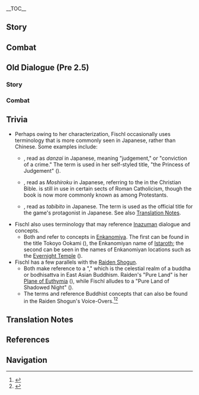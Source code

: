 {{CharacterTabs}}
{{LanguageTabs}}

__TOC__
==Story==
{{VO/Story
|character           = Fischl
|language            = zh
|language_s          = zh
|language_t          = zh-tw
|name_s              = 菲谢尔
|name_t              = 菲謝爾

|vo_01_01_title_s    = 初次见面…
|vo_01_01_title_t    = 初次見面…
|vo_01_01_subtitle   = Hello
|vo_01_01_file       = VO_{language}{character} Hello.ogg
|vo_01_01_tx_s       = '''菲谢尔：'''我即断罪之皇女，真名为菲谢尔。应命运的召唤降临在此间&mdash;&mdash;哎？你也是，异世界的旅人吗…？那好吧，本皇女恩许你同行。<br /><!--
                    -->'''奥兹：'''她的意思是「你好，很高兴认识你」。
|vo_01_01_tx_t       = '''菲謝爾：'''我即斷罪之皇女，真名為菲謝爾。應命運的召喚降臨在此間&mdash;&mdash;哎？{{MC|你|妳}}也是，異世界的旅人嗎…？那好吧，本皇女恩許{{MC|你|妳}}同行。<br /><!--
                    -->'''奧茲：'''她的意思是「{{MC|你|妳}}好，很高興認識你」。
|vo_01_01_rm_s       = '''Fēixiè'ěr:''' Wǒ jí Duànzuì zhī Huángnǚ, zhēn míng wèi Fēixiè'ěr. Yīng mìngyùn de zhàohuàn jiànglín zài cǐjiān{{lmdash}} Ai? Nǐ yěshì, yì-shìjiè de lǚrén ma...? Nà hǎo ba, běn Huángnǚ ēnxǔ nǐ tóngxíng.<br /><!--
                    -->'''Àozī:''' Tā de yìsi shì "Nǐ hǎo, hěn gāoxìng rènshi nǐ".
|vo_01_01_rm_t       = '''Fēixiè'ěr:''' Wǒ jí Duànzuì zhī Huángnǚ, zhēn míng wèi Fēixiè'ěr. Yīng mìngyùn de zhàohuàn jiànglín zài cǐjiān{{lmdash}} Ai? Nǐ yěshì, yì-shìjiè de lǚrén ma...? Nà hǎo ba, běn Huángnǚ ēnxǔ nǐ tóngxíng.<br /><!--
                    -->'''Àozī:''' Tā de yìsi shì "Nǐ hǎo, hěn gāoxìng rènshí nǐ".
|vo_01_01_tl         = '''Fischl:''' I am the Princess of Judgement. My true name is Fischl. I have descended upon this world answering the call of fate... Ah, you too, are a traveler<ref name=lvren group="TN •">Fischl uses both {{zh|旅人|lǚrén}} and {{zh|旅行者|Lǚxíngzhě}} in reference to the Traveler. Both phrases can be translated as "traveler," though only the latter term is the established name of the protagonist in game's Chinese text.</ref> from another world...? Alright then, I, the Princess, shall graciously allow you to travel with me.<br /><!--
                    -->'''Oz:''' What she means is, "Hello, I am very happy to meet you."

|vo_02_01_title_s    = 闲聊・真命低语
|vo_02_01_title_t    = 閒聊・真命低語
|vo_02_01_subtitle   = Chat: Whispers of Destiny
|vo_02_01_file       = VO_{language}{character} Chat - Whispers of Destiny.ogg
|vo_02_01_tx_s       = 我听见命运的嚅嗫，低声呼唤我之尊名…
|vo_02_01_tx_t       = 我聽見命運的嚅囁，低聲呼喚我之尊名…
|vo_02_01_rm         = Wǒ tīngjiàn mìngyùn de rúniè, dīshēng hūhuàn wǒ zhī zūnmíng...
|vo_02_01_tl         = I hear the halting voice of fate, softly calling out this blessed name of mine...

|vo_02_02_title_s    = 闲聊・天地创造
|vo_02_02_title_t    = 閒聊・天地創造
|vo_02_02_subtitle   = Chat: Creation of the World
|vo_02_02_file       = VO_{language}{character} Chat - Creation of the World.ogg
|vo_02_02_tx_s       = 哼哼，就让皇女的光采荣耀此间天地吧。
|vo_02_02_tx_t       = 哼哼，就讓皇女的光彩榮耀此間天地吧。
|vo_02_02_rm         = Hengheng, jiù ràng Huángnǚ de guāngcǎi róngyào cǐjiān tiāndì ba.
|vo_02_02_tl         = Hmm-hmm, allow the radiance of the Princess to glorify this world.

|vo_02_03_title_s    = 闲聊・彼方之人
|vo_02_03_title_t    = 閒聊・彼方之人
|vo_02_03_subtitle   = Chat: One From the Beyond
|vo_02_03_file       = VO_{language}{character} Chat - One From the Beyond.ogg
|vo_02_03_tx_s       = '''菲谢尔：'''不知在遥远彼方的扈从…<br /><!--
                    -->'''奥兹：'''毋须担心冒险家协会的大家。
|vo_02_03_tx_t       = '''菲謝爾：'''不知在遙遠彼方的扈從…<br /><!--
                    -->'''奧茲：'''毋須擔心冒險家協會的大家。
|vo_02_03_rm         = '''Fēixiè'ěr:''' Bùzhī zài yáoyuǎn bǐfāng de hùcóng...<br /><!--
                    -->'''Àozī:''' Wúxū dānxīn Màoxiǎn-jiā Xiéhuì de dàjiā.
|vo_02_03_tl         = '''Fischl:''' I wonder about those retainers of mine in a faraway place...<br /><!--
                    -->'''Oz:''' You need not worry about everyone in the [[Adventurers' Guild]].

<!-- Weather -->
|vo_03_01_title_s    = 雨过天晴…
|vo_03_01_title_t    = 雨過天晴…
|vo_03_01_subtitle   = After the Rain
|vo_03_01_file       = VO_{language}{character} After the Rain.ogg
|vo_03_01_tx_s       = 天晴了吗，真舒…咳，此间须臾的霁月光风，就如命运的转折点一般呢！愉快！
|vo_03_01_tx_t       = 天晴了嗎，真舒…咳，此間須臾的霽月光風，就如命運的轉捩點一般呢！愉快！
|vo_03_01_rm_s       = Tiānqíngle ma, zhēn shū... Kè, cǐjiān xūyú de jìyuè-guāngfēng, jiù rú mìngyùn de zhuǎnzhédiǎn yībān ne! Yúkuài!
|vo_03_01_rm_t       = Tiānqíngle ma, zhēn shū... Kè, cǐjiān xūyú de jìyuè-guāngfēng, jiù rú mìngyùn de zhuǎnlièdiǎn yībān ne! Yúkuài!
|vo_03_01_tl         = Oh, the sky has cleared up, how comforta... Ahem, this fleeting moment of bright and clear after-rain scenery is just like the turning point of fate! How joyful!

|vo_03_02_title_s    = 打雷的时候…
|vo_03_02_title_t    = 打雷的時候…
|vo_03_02_subtitle   = When Thunder Strikes
|vo_03_02_file       = VO_{language}{character} When Thunder Strikes.ogg
|vo_03_02_tx_s       = '''菲谢尔：'''啊啊，看那昭告命运的圣裁之雷…<br /><!--
                    -->'''奥兹：'''这么说来，是不是还有衣服没收？<br /><!--
                    -->'''菲谢尔：'''欸？！
|vo_03_02_tx_t       = '''菲謝爾：'''啊啊，看那昭告命運的聖裁之雷…<br /><!--
                    -->'''奧茲：'''這麼說來，是不是還有衣服沒收？<br /><!--
                    -->'''菲謝爾：'''欸？！
|vo_03_02_rm         = '''Fēixiè'ěr:''' A'a, kàn nà zhāogào mìngyùn de shèngcái zhī léi...<br /><!--
                    -->'''Àozī:''' Zhème shuō lái, shìbushì háiyǒu yīfú méi shōu?<br /><!--
                    -->'''Fēixiè'ěr:''' E?!
|vo_03_02_tl         = '''Fischl:''' Ah, witness those fate-declaring lightning strikes of divine judgement...<br /><!--
                    -->'''Oz:''' Speaking of which, did you not have some laundry still yet to be brought in?<br /><!--
                    -->'''Fischl:''' Eh?!

|vo_03_03_title_s    = 下雪的时候…
|vo_03_03_title_t    = 下雪的時候…
|vo_03_03_subtitle   = When It Snows
|vo_03_03_file       = VO_{language}{character} When It Snows.ogg
|vo_03_03_tx_s       = '''菲谢尔：'''哼哼，这可是好光景。就像在「那个世界」，罪人的血与泪在断罪的皇女面前凝结的模样呢&mdash;&mdash;啊、啊&mdash;&mdash;阿嚏！阿嚏！<br /><!--
                    -->'''奥兹：'''面对小姐，罪人的鼻涕恐怕都要凝结了。<br /><!--
                    -->'''菲谢尔：'''奥兹&mdash;&mdash;啊、阿嚏！
|vo_03_03_tx_t       = '''菲謝爾：'''哼哼，這可是好光景。就像在「那個世界」，罪人的血與淚在斷罪的皇女面前凝結的模樣呢&mdash;&mdash;啊、啊&mdash;&mdash;阿嚏！阿嚏！<br /><!--
                    -->'''奧茲：'''面對小姐，罪人的鼻涕恐怕都要凝結了。<br /><!--
                    -->'''菲謝爾：'''奧茲&mdash;&mdash;啊、阿嚏！
|vo_03_03_rm         = '''Fēixiè'ěr:''' Hengheng, zhè kěshì hǎo guāngjǐng. Jiù xiàng zài "nàge shìjiè", zuìrén de xuè yǔ lèi zài Duànzuì de Huángnǚ miànqián níngjié de múyàng ne{{lmdash}} A, a{{lmdash}}a tì! A tì!<br /><!--
                    -->'''Àozī:''' Miàn duì xiǎojiě, zuìrén de bítì kǒngpà dōu yào níngjiéle.<br /><!--
                    -->'''Fēixiè'ěr:''' Àozī{{lmdash}} A, a tì!
|vo_03_03_tl         = '''Fischl:''' Hmm-hmm, this is good scenery. Just like in "that world," the sight of the blood and tears of sinners freezing in the presence of the Princess of Judgement. A... a&mdash;achoo! Achoo!<br /><!--
                    -->'''Oz:''' When faced with the young lady, perhaps even the mucus of sinners will freeze as well.<br /><!--
                    -->'''Fischl:''' Oz! ...A&mdash;Achoo!

|vo_03_04_title_s    = 阳光很好…
|vo_03_04_title_t    = 陽光很好…
|vo_03_04_subtitle   = When the Sun Is Out
|vo_03_04_file       = VO_{language}{character} When the Sun Is Out.ogg
|vo_03_04_tx_s       = '''菲谢尔：'''奥兹，我之眷属啊…<br /><!--
                    -->'''奥兹：'''喔？怎么突然&mdash;&mdash;<br /><!--
                    -->'''菲谢尔：'''以皇女之名，以你的祝圣之翼，遮蔽日月星空，带来永恒的幽夜吧。<br /><!--
                    -->'''奥兹：'''不要强人所难！
|vo_03_04_tx_t       = '''菲謝爾：'''奧茲，我之眷屬啊…<br /><!--
                    -->'''奧茲：'''喔？怎麼突然&mdash;&mdash;<br /><!--
                    -->'''菲謝爾：'''以皇女之名，以你的祝聖之翼，遮蔽日月星空，帶來永恆的幽夜吧。<br /><!--
                    -->'''奧茲：'''不要強人所難！
|vo_03_04_rm         = '''Fēixiè'ěr:''' Àozī, wǒ zhī juànshǔ a...<br /><!--
                    -->'''Àozī:''' Wo? Zěnme túrán{{lmdash}}<br /><!--
                    -->'''Fēixiè'ěr:''' Yǐ Huángnǚ zhī míng, yǐ nǐ de zhùshèng zhī yì, zhēbì rìyuè xīngkōng, dài lái yǒnghéng de yōuyè ba.<br /><!--
                    -->'''Àozī:''' Bùyào qiángrén-suǒnán!
|vo_03_04_tl         = '''Fischl:''' Oz, kin of mine...<br /><!--
                    -->'''Oz:''' Oh? Why the sudden&mdash;<br /><!--
                    -->'''Fischl:''' In the name of the Princess, with your consecrated wings &mdash; Block out the sky of sun, moon and stars, and bring forth the eternal Shadowed Night.<br /><!--
                    -->'''Oz:''' Don't ask of people impossible tasks!

|vo_04_01_title_s    = 早上好・问候菲谢尔
|vo_04_01_title_t    = 早安・問候菲謝爾
|vo_04_01_subtitle   = Good Morning: Greet Fischl
|vo_04_01_file       = VO_{language}{character} Good Morning - Greet Fischl.ogg
|vo_04_01_tx_s       = 昼夜时空皆为虚像，命运的纽带却再次将你带到了我的永恒长夜中。
|vo_04_01_tx_t       = 晝夜時空皆為虛像，命運的紐帶卻再次將{{MC|你|妳}}帶到了我的永恆長夜中。
|vo_04_01_rm         = Zhòuyè shíkōng jiē wèi xūxiàng, mìngyùn de niǔdài què zàicì jiāng nǐ dài dàole wǒ de yǒnghéng chángyè zhōng.
|vo_04_01_tl         = Space and time, day and night, are all illusory images, yet the bonds of fate have once again brought you into the midst of my eternal night.

|vo_04_02_title_s    = 早上好・问候奥兹
|vo_04_02_title_t    = 早安・問候奧茲
|vo_04_02_subtitle   = Good Morning: Greet Oz
|vo_04_02_file       = VO_{language}{character} Good Morning - Greet Oz.ogg
|vo_04_02_tx_s       = '''奥兹：'''早上好！听说你要来，小姐在准备早点…<br /><!--
                    -->'''菲谢尔：'''奥兹！…咳，有何贵干？
|vo_04_02_tx_t       = '''奧茲：'''早安！聽說{{MC|你|妳}}要來，小姐在準備早點…<br /><!--
                    -->'''菲謝爾：'''奧茲！…咳，有何貴幹？
|vo_04_02_rm_s       = '''Àozī:''' Zǎoshang hǎo! Tīngshuō nǐ yào lái, xiǎojiě zài zhǔnbèi zǎodiǎn...<br /><!--
                    -->'''Fēixiè'ěr:''' Àozī! ...Kè, yǒu hé guìgàn?
|vo_04_02_rm_t       = '''Àozī:''' Zǎo'ān! Tīngshuō nǐ yào lái, xiǎojiě zài zhǔnbèi zǎodiǎn...<br /><!--
                    -->'''Fēixiè'ěr:''' Àozī! ...Kè, yǒu hé guìgàn?
|vo_04_02_tl         = '''Oz:''' Good morning! The young lady heard of your arrival, and is currently preparing breakfast...<br /><!--
                    -->'''Fischl:''' Oz! ...Ahem, what noble errand brings you here?

|vo_04_03_title_s    = 中午好…
|vo_04_03_title_t    = 午安…
|vo_04_03_subtitle   = Good Afternoon
|vo_04_03_file       = VO_{language}{character} Good Afternoon.ogg
|vo_04_03_tx_s       = 哈…即使贵为皇女，在这样的时辰也不免困乏…
|vo_04_03_tx_t       = 哈…即使貴為皇女，在這樣的時辰也不免睏乏…
|vo_04_03_rm         = Ha... Jíshǐ guì wèi Huángnǚ, zài zhèyàng de shíchén yě bùmiǎn kùnfá...
|vo_04_03_tl         = Ha... Even as the exalted Princess, I still inevitably grow weary at hours like these...

|vo_04_04_title_s    = 晚上好…
|vo_04_04_title_t    = 晚上好…
|vo_04_04_subtitle   = Good Evening
|vo_04_04_file       = VO_{language}{character} Good Evening.ogg
|vo_04_04_tx_s       = '''菲谢尔：'''天穹上的星光，都是奥兹在无尽的夜幕上啄出来的洞。<br /><!--
                    -->'''奥兹：'''是才怪啦！
|vo_04_04_tx_t       = '''菲謝爾：'''天穹上的星光，都是奧茲在無盡的夜幕上啄出來的洞。<br /><!--
                    -->'''奧茲：'''是才怪啦！
|vo_04_04_rm         = '''Fēixiè'ěr:''' Tiānqióng shàng de xīngguāng, dōu shì Àozī zài wújìn de yèmù shàng zhuó chūlái de dòng.<br /><!--
                    -->'''Àozī:''' Shì cáiguài la!
|vo_04_04_tl         = '''Fischl:''' The starlight shining in the firmament above are all holes pecked by Oz in the endless nightscape.<br /><!--
                    -->'''Oz:''' As if!

|vo_04_05_title_s    = 晚安…
|vo_04_05_title_t    = 晚安…
|vo_04_05_subtitle   = Good Night
|vo_04_05_file       = VO_{language}{character} Good Night.ogg
|vo_04_05_tx_s       = '''菲谢尔：'''你的深眠将平安无梦。毕竟，岂有梦魇，敢染指幽夜净土所祝圣之人…<br /><!--
                    -->'''奥兹：'''她说「晚安」。
|vo_04_05_tx_t       = '''菲謝爾：'''{{MC|你|妳}}的深眠將平安無夢。畢竟，豈有夢魘，敢染指幽夜淨土所祝聖之人…<br /><!--
                    -->'''奧茲：'''她說「晚安」。
|vo_04_05_rm         = '''Fēixiè'ěr:''' Nǐ de shēnmián jiāng píng'ān wú mèng. Bìjìng, qǐ yǒu mèngyǎn, gǎn rǎnzhǐ Yōuyè Jìngtǔ suǒ zhùshèng zhī rén...<br /><!--
                    -->'''Àozī:''' Tā shuō "wǎn'ān".
|vo_04_05_tl         = '''Fischl:''' Your deep sleep will be peaceful and dreamless. After all, there are no nightmares that dare encroach on the consecrated one of the Pure Land of Shadowed Night...<br /><!--
                    -->'''Oz:''' She says, "Good night."

|vo_05_01_title_s    = 关于{name_s}自己・断罪之皇女
|vo_05_01_title_t    = 關於{name_t}自己・斷罪之皇女
|vo_05_01_subtitle   = About {character}: Prinzessin der Verurteilung
|vo_05_01_file       = VO_{language}{character} About {character} - Prinzessin der Verurteilung.ogg
|vo_05_01_tx_s       = '''菲谢尔：'''我吗？哼哼。记好了，我乃幽夜净土的主人，断罪之皇女菲谢尔，裁断此世一切罪责，透彻此间一切真知。<br /><!--
                    -->'''奥兹：'''就是冒险家协会的调查员。<br /><!--
                    -->'''菲谢尔：'''…那只是肤浅的表象！
|vo_05_01_tx_t       = '''菲謝爾：'''我嗎？哼哼。記好了，我乃幽夜淨土的主人，斷罪之皇女菲謝爾，裁斷此世一切罪責，透徹此間一切真知。<br /><!--
                    -->'''奧茲：'''就是冒險家協會的調查員。<br /><!--
                    -->'''菲謝爾：'''…那只是膚淺的表像！
|vo_05_01_rm         = '''Fēixiè'ěr:''' Wǒ ma? Hengheng. Jìhǎole, wǒ nǎi Yōuyè Jìngtǔ de zhǔrén, Duànzuì zhī Huángnǚ Fēixiè'ěr, cáiduàn cǐ shì yīqiè zuìzé, tòuchè cǐjiān yīqiè zhēnzhī.<br /><!--
                    -->'''Àozī:''' Jiùshì Màoxiǎn-jiā Xiéhuì de diàochá-yuán.<br /><!--
                    -->'''Fēixiè'ěr:''' ...Nà zhǐshì fūqiǎn de biǎoxiàng!
|vo_05_01_tl         = '''Fischl:''' Me? Hmm-hmm. Remember this well, I am the master of the Pure Land of Shadowed Night, the Princess of Judgement Fischl, here to arbitrate all the sins of this world, to see clearly all true knowledge of this realm.<br /><!--
                    -->'''Oz:''' That is, an investigator from the [[Adventurers' Guild]].<br /><!--
                    -->'''Fischl:''' ...That is simply a superficial representation!

|vo_06_01_title_s    = 关于我们・降临此间之人
|vo_06_01_title_t    = 關於我們・降臨此間之人
|vo_06_01_subtitle   = About Us: Beings Who Descended Upon This World
|vo_06_01_file       = VO_{language}{character} About Us - Beings Who Descended Upon This World.ogg
|vo_06_01_tx_s       = 我与你同为异世界的旅人，在此相遇。错不了，想必是命运的意志吧。
|vo_06_01_tx_t       = 我與{{MC|你|妳}}同為異世界的旅人，在此相遇。錯不了，想必是命運的意志吧。
|vo_06_01_rm         = Wǒ yǔ nǐ tóng wèi yì-shìjiè de lǚrén, zài cǐ xiāngyù. Cuòbùliǎo, xiǎngbì shì mìngyùn de yìzhì ba.
|vo_06_01_tl         = This encounter between you and me, both as travelers from another world. There is no mistake, this must be the will of fate.

|vo_06_02_title_s    = 关于我们・射落世界之兽
|vo_06_02_title_t    = 關於我們・射落世界之獸
|vo_06_02_subtitle   = About Us: Shooting Down the World Beast
|vo_06_02_file       = VO_{language}{character} About Us - Shooting Down the World Beast.ogg
|vo_06_02_tx_s       = 看你有什么烦恼的样子…？旅人啊，不必困惑。因为，我以我的左眼，这只透彻因果之丝的「断罪之眼」，守望着你的命运；以奥兹那见证过一千世界寂灭的鸦眼，观察着你的进路。假若名为「世界」的夜巡凶兽觊觎你的梦想，那我便以断罪的圣裁魔矢将其射落！
|vo_06_02_tx_t       = 看{{MC|你|妳}}有什麼煩惱的樣子…？旅人啊，不必困惑。因為，我以我的左眼，這隻透徹因果之絲的「斷罪之眼」，守望著{{MC|你|妳}}的命運；以奧茲那見證過一千世界寂滅的鴉眼，觀察著{{MC|你|妳}}的進路。假若名為「世界」的夜巡凶獸覬覦你的夢想，那我便以斷罪的聖裁魔矢將其射落！
|vo_06_02_rm         = Kàn nǐ yǒu shénme fánnǎo de yàngzi...? Lǚrén a, bùbì kùnhuò. Yīnwèi, wǒ yǐ wǒ de zuǒ yǎn, zhè zhǐ tòuchè yīn'guǒ zhī sī de "Duànzuì zhī Yǎn", shǒuwàngzhe nǐ de mìngyùn; yǐ Àozī nà jiànzhèngguò yīqiān shìjiè jìmiè de yāyǎn, guāncházhe nǐ de jìnlù. Jiǎruò míng wèi "shìjiè" de yèxún xiōngshòu jìyú nǐ de mèngxiǎng, nà wǒ biàn yǐ Duànzuì de shèngcái móshǐ jiāng qí shèluò!
|vo_06_02_tl         = You seem to be troubled...? Oh traveler,<ref name=lvren group="TN •" /> you need not be perplexed. With my left eye, this "Eye of Judgement" that penetrates the threads of karma,<ref name=causality group="TN •">{{zh|{{w|zh:因果论 (佛教)|因果}}|yīn'guǒ}} refers to the concept of {{w|Causality#Buddhist philosophy|karmic causality}} as defined by Buddhist philosophy. This is distinct from the type of karma associated with the [[Yakshas]], which is instead known as {{zh|s=业障|t=業障|rm=yèzhàng|tl=karmic hindrance.}}</ref> I keep watch over your fate; with Oz's crow-eyes that have witnessed the nirvana<ref group="TN •">{{zh|s=寂灭|t=寂滅|rm=jìmiè}} refers to the Buddhist understanding of {{w|Nirvana (Buddhism)|nirvana}}, specifically as the cessation or "end state" of living beings.</ref> of a thousand worlds, he observes your way forward. If the ferocious night-patrolling beast named "World" casts a greedy eye on your dream, then I will shoot it down with my Holy-Retribution Magic Arrow of Judgement!

|vo_06_03_title_s    = 关于我们・重要之人
|vo_06_03_title_t    = 關於我們・重要之人
|vo_06_03_subtitle   = About Us: Ones Dear to Heart
|vo_06_03_file       = VO_{language}{character} About Us - Ones Dear to Heart.ogg
|vo_06_03_tx_s       = '''菲谢尔：'''奥兹，我之忠友啊…能遇到「那个人」，与本皇女同样不属于这个世界的旅人…连残酷的命运，也会对我罪孽深重的血脉，展露微笑呢。就算是我的命运，我无法逃离的「现实」…<br /><!--
                    -->'''奥兹：'''啊啊，我明白。那个旅行者的话，不管发生了什么，都不会抛弃小姐的吧。
|vo_06_03_tx_t       = '''菲謝爾：'''奧茲，我之忠友啊…能遇到「那個人」，與本皇女同樣不屬於這個世界的旅人…連殘酷的命運，也會對我罪孽深重的血脈，展露微笑呢。就算是我的命運，我無法逃離的「現實」…<br /><!--
                    -->'''奧茲：'''啊啊，我明白。那個旅行者的話，不管發生了什麼，都不會拋棄小姐的吧。
|vo_06_03_rm_s       = '''Fēixiè'ěr:''' Àozī, wǒ zhī zhōngyǒu a... Néng yù dào "nàge rén", yǔ běn Huángnǚ tóngyàng bù shǔyú zhège shìjiè de lǚrén... Lián cánkù de mìngyùn, yě huì duì wǒ zuìniè shēnzhòng de xuèmài, zhǎnlù wēixiào ne. Jiùsuàn shì wǒ de mìngyùn, wǒ wúfǎ táolí de "xiànshí"...<br /><!--
                    -->'''Àozī:''' A'a, wǒ míngbái. Nàge Lǚxíngzhě dehuà, bùguǎn fāshēngle shénme, dōu bùhuì pāoqì xiǎojiě de ba.
|vo_06_03_rm_t       = '''Fēixiè'ěr:''' Àozī, wǒ zhī zhōngyǒu a... Néng yù dào "nàge rén", yǔ běn Huángnǚ tóngyàng bù shǔyú zhège shìjiè de lǚrén... Lián cánkù de mìngyùn, yě huì duì wǒ zuìniè shēnzhòng de xiěmài, zhǎnlù wéixiào ne. Jiùsuàn shì wǒ de mìngyùn, wǒ wúfǎ táolí de "xiànshí"...<br /><!--
                    -->'''Àozī:''' A'a, wǒ míngbái. Nàge Lǚxíngzhě dehuà, bùguǎn fāshēngle shénme, dōu bùhuì pāoqì xiǎojiě de ba.
|vo_06_03_tl         = '''Fischl:''' Oz, my loyal friend... This encounter with "that person", the traveler<ref name=lvren group="TN •" /> who, like me, is not of this world... Even cruel fate will show a smile to my deeply-sinful lineage. Even my fate, my inescapable "reality"...<br /><!--
                    -->'''Oz:''' Ah, I understand. No matter what happens, that Traveler will not forsake my lady.

|vo_06_04_title_s    = 关于我们・守望
|vo_06_04_title_t    = 關於我們・守望
|vo_06_04_subtitle   = About Us: Standing Watch
|vo_06_04_tx_s       = {{A|VO {language} {character} About Us - Standing Watch (A).ogg}} <!--
                    -->{{A|VO {language} {character} About Us - Standing Watch (B).ogg}} '''菲谢尔：'''奥兹华尔多・赫芙那梵茵斯。为我，为幽夜净土的主宰，断罪的皇女，做好献出生命的觉悟，守望{{MC|他|她}}注定多舛的命运吧。<br /><!--
                    -->'''奥兹：'''不要随便让我送命啊！
|vo_06_04_tx_t       = {{A|VO {language} {character} About Us - Standing Watch (A).ogg}} <!--
                    -->{{A|VO {language} {character} About Us - Standing Watch (B).ogg}} '''菲謝爾：'''奧茲華爾多・赫芙那梵茵斯。為我，為幽夜淨土的主宰，斷罪的皇女，做好獻出生命的覺悟，守望{{MC|他|她}}註定多舛的命運吧。<br /><!--
                    -->'''奧茲：'''不要隨便讓我送命啊！
|vo_06_04_rm         = '''Fēixiè'ěr:''' Àozīhuá'ěrduō Hèfúnàfànyīnsī. Wèi wǒ, wèi Yōuyè Jìngtǔ de zhǔzǎi, Duànzuì de Huángnǚ, zuò hǎo xiànchū shēngmìng de juéwù, shǒuwàng tā zhùdìng duō chuǎn de mìngyùn ba.<br /><!--
                    -->'''Àozī:''' Bùyào suíbiàn ràng wǒ sòngmìng a!
|vo_06_04_tl         = '''Fischl:''' Ozvaldo Hrafnavins. For me, for the ruler of the Pure Land of Shadowed Night, the Princess of Judgement, make your preparations to give your life, and keep watch over {{MC|his|her}} ever-changing fate.<br /><!--
                    -->'''Oz:''' Don't just casually send me off to my death!

|vo_07_01_title_s    = 关于「神之眼」…
|vo_07_01_title_t    = 關於「神之眼」…
|vo_07_01_subtitle   = About the [[Vision]]
|vo_07_01_file       = VO_{language}{character} About the Vision.ogg
|vo_07_01_tx_s       = 嗯？这个「渊色的幽邃秘珠」吗。那是我族的王器，向一切无礼者昭告断罪皇女之仪。即使流落到了这个荒芜的世界，王器仍然追随着皇族之血与崇高之魂，找到了我，这就是无法斩断的因果吧…
|vo_07_01_tx_t       = 嗯？這個「淵色的幽邃秘珠」嗎。那是我族的王器，向一切無禮者昭告斷罪皇女之儀。即使流落到了這個荒蕪的世界，王器仍然追隨著皇族之血與崇高之魂，找到了我，這就是無法斬斷的因果吧…
|vo_07_01_rm_s       = Ńg? Zhège "yuānsè de yōusuì mìzhū" ma. Nà shì wǒ zú de wángqì, xiàng yīqiè wúlǐ-zhě zhāogào Duànzuì Huángnǚ zhī yí. Jíshǐ liúluò dàole zhège huāngwú de shìjiè, wángqì réngrán zhuīsuízhe huángzú zhī xuè yǔ chónggāo zhī hún, zhǎodàole wǒ, zhè jiùshì wúfǎ zhǎnduàn de yīn'guǒ ba...
|vo_07_01_rm_t       = Ńg? Zhège "yuānsè de yōusuì mìzhū" ma. Nà shì wǒ zú de wángqì, xiàng yīqiè wúlǐ-zhě zhāogào Duànzuì Huángnǚ zhī yí. Jíshǐ liúluò dàole zhège huāngwú de shìjiè, wángqì réngrán zhuīsuízhe huángzú zhī xiě yǔ chónggāo zhī hún, zhǎodàole wǒ, zhè jiùshì wúfǎ zhǎnduàn de yīn'guǒ ba...
|vo_07_01_tl         = Mmm? Are you talking about this "dark and profound secret pearl of abyssal colors"? It is a regalia of my clan, an instrument used to herald the Princess of Judgement to all uncouth beings. Even in this overgrown wasteland of a world, the regalia still pursues the blood of the royal clan and the nobility of the soul &mdash; That it has found me is surely the work of indivisible karma.<ref name=causality group="TN •" />

|vo_07_02_title_s    = 有什么想要分享…
|vo_07_02_title_t    = 有什麼想要分享…
|vo_07_02_subtitle   = Something to Share
|vo_07_02_file       = VO_{language}{character} Something to Share.ogg
|vo_07_02_tx_s       = '''菲谢尔：'''这么说来，按照这个世界的历法，我有三千多岁了。当然，日月流转的虚像对看破三千宇宙因果的我而言没有意义。<br /><!--
                    -->'''奥兹：'''小姐，这招是骗不过酒保的，没到喝酒的年纪就是没到喝酒的年纪。
|vo_07_02_tx_t       = '''菲謝爾：'''這麼說來，按照這個世界的曆法，我有三千多歲了。當然，日月流轉的虛像對看破三千宇宙因果的我而言沒有意義。<br /><!--
                    -->'''奧茲：'''小姐，這招是騙不過酒保的，沒到喝酒的年紀就是沒到喝酒的年紀。
|vo_07_02_rm         = '''Fēixiè'ěr:''' Zhème shuō lái, ànzhào zhège shìjiè de lìfǎ, wǒ yǒu sānqiān duō suìle. Dāngrán, rìyuè liúzhuǎn de xūxiàng duì kànpò sānqiān yǔzhòu yīn'guǒ de wǒ ér yán méiyǒu yìyì.<br /><!--
                    -->'''Àozī:''' Xiǎojiě, zhè zhāo shì piàn bùguò jiǔbǎo de, méi dào hējiǔ de niánjì jiùshì méi dào hējiǔ de niánjì.
|vo_07_02_tl         = '''Fischl:''' Speaking of which, according to the calendar system of this world, I am already more than 3000 years old. Of course, the illusory phenomenon of the sun and moon cycle is meaningless to me, who has seen through the karma<ref name=causality group="TN •" /> of 3000 universes.<br /><!--
                    -->'''Oz:''' My lady, this trick won't work against the bartenders. If you're not of legal drinking age, you're not of legal drinking age.

|vo_07_03_title_s    = 感兴趣的见闻…
|vo_07_03_title_t    = 感興趣的見聞…
|vo_07_03_subtitle   = Interesting Things
|vo_07_03_file       = VO_{language}{character} Interesting Things.ogg
|vo_07_03_tx_s       = 奥兹的全名，是奥兹华尔多・赫芙那梵茵斯，在「那个世界」主宰着三个宇宙的星海与夜空，以影之翼荫蔽所有战死的勇者之魂。顺带一提，叫错他的名字会被处以拔舌之刑。但我是皇女，而你是我认可的人，所以我们可以随意叫他奥兹。
|vo_07_03_tx_t       = 奧茲的全名，是奧茲華爾多・赫芙那梵茵斯，在「那個世界」主宰著三個宇宙的星海與夜空，以影之翼蔭蔽所有戰死的勇者之魂。順帶一提，叫錯他的名字會被處以拔舌之刑。但我是皇女，而{{MC|你|妳}}是我認可的人，所以我們可以隨意叫他奧茲。
|vo_07_03_rm         = Àozī de quánmíng, shì Àozīhuá'ěrduō Hèfúnàfànyīnsī, zài "nàge shìjiè" zhǔzǎizhe sān gè yǔzhòu de xīnghǎi yǔ yèkōng, yǐ yǐng zhī yì yīnbì suǒyǒu zhànsǐ de yǒngzhě zhī hún. Shùndài yī tí, jiào cuò tā de míngzì huì bèi chǔ yǐ báshé zhī xíng. Dàn wǒ shì Huángnǚ, ér nǐ shì wǒ rènkě de rén, suǒyǐ wǒmen kěyǐ suíyì jiào tā Àozī.
|vo_07_03_tl         = Oz's full name is Ozvaldo Hrafnavins. In "that world," he is the master over the night skies and starry seas of three universes; with his wings of shadow, he provides shade for the souls of all brave warriors who were martyred on the battlefield. By the way, those who call him by the wrong name will be sentenced with the punishment of tongue-ripping.<ref group="TN •">Tongue-ripping is one of many punishments inflicted upon wrongdoers in the Chinese concept of hell, {{w|Diyu#Eighteen levels of hell|Diyu}} ({{zh|s=地狱|t=地獄|rm=Dìyù}}).</ref> But I am the Princess, and you are one whom I have acknowledged, so we can casually call him Oz.

|vo_08_01_title_s    = 关于班尼特…
|vo_08_01_title_t    = 關於班尼特…
|vo_08_01_subtitle   = About [[Bennett]]
|vo_08_01_file       = VO_{language}{character} About Bennett.ogg
|vo_08_01_tx_s       = '''菲谢尔：'''那位厄运的少年吗…错不了的，我这只「断罪之眼」见证过，他那被世界唾弃的悲哀&mdash;&mdash;<br /><!--
                    -->'''奥兹：'''那个倒霉蛋，置之不理可不行。
|vo_08_01_tx_t       = '''菲謝爾：'''那位厄運的少年嗎…錯不了的，我這隻「斷罪之眼」見證過，他那被世界唾棄的悲哀&mdash;&mdash;<br /><!--
                    -->'''奧茲：'''那個倒楣蛋，置之不理可不行。
|vo_08_01_rm         = '''Fēixiè'ěr:''' Nà wèi èyùn de shàonián ma... Cuòbùliǎo de, wǒ zhè zhǐ "Duànzuì zhī Yǎn" jiànzhèngguò, tā nà bèi shìjiè tuòqì de bēi'āi{{lmdash}}<br /><!--
                    -->'''Àozī:''' Nàge dǎoméi-dàn, zhìzhībùlǐ kě bùxíng.
|vo_08_01_tl         = '''Fischl:''' That unlucky youth... There is no mistake, my "Eye of Judgement" has witnessed the sorrow of how the world has case him aside&mdash;<br /><!--
                    -->'''Oz:''' That unlucky fellow truly cannot be left on his own.

|vo_08_02_title_s    = 关于丽莎…
|vo_08_02_title_t    = 關於麗莎…
|vo_08_02_subtitle   = About [[Lisa]]
|vo_08_02_file       = VO_{language}{character} About Lisa.ogg
|vo_08_02_tx_s       = '''菲谢尔：'''那司书的魔女，坐拥着宇宙知识的宝库…如果能赢取她的信任，或许就能获得伟大智慧…<br /><!--
                    -->'''奥兹：'''她说「图书馆的规矩就是有借有还，再借不难」。
|vo_08_02_tx_t       = '''菲謝爾：'''那司書的魔女，坐擁著宇宙知識的寶庫…如果能贏取她的信任，或許就能獲得偉大智慧…<br /><!--
                    -->'''奧茲：'''她說「圖書館的規矩就是有借有還，再借不難」。
|vo_08_02_rm_s       = '''Fēixiè'ěr:''' Nà sīshū de mónǚ, zuòyōngzhe yǔzhòu zhīshi de bǎokù... Rúguǒ néng yíngqǔ tā de xìnrèn, huòxǔ jiù néng huòdé wěidà zhìhuì...<br /><!--
                    -->'''Àozī:''' Tā shuō "túshūguǎn de guījǔ jiùshì yǒujiè-yǒuhuán, zài jiè bù nán".
|vo_08_02_rm_t       = '''Fēixiè'ěr:''' Nà sīshū de mónǚ, zuòyǒngzhe yǔzhòu zhīshì de bǎokù... Rúguǒ néng yíngqǔ tā de xìnrèn, huòxǔ jiù néng huòdé wěidà zhìhuì...<br /><!--
                    -->'''Àozī:''' Tā shuō "túshūguǎn de guījǔ jiùshì yǒujiè-yǒuhuán, zài jiè bù nán".
|vo_08_02_tl         = '''Fischl:''' That witch who is a custodian of books sits upon a treasure vault of the universe's knowledge... If one can win her trust, perhaps they might be able to obtain great wisdom...<br /><!--
                    -->'''Àozī:''' She says, "The rules of the library are such that when something borrowed is returned, borrowing again will be easy."

|vo_08_03_title_s    = 关于凯亚…
|vo_08_03_title_t    = 關於凱亞…
|vo_08_03_subtitle   = About [[Kaeya]]
|vo_08_03_file       = VO_{language}{character} About Kaeya.ogg
|vo_08_03_tx_s       = '''菲谢尔：'''无法看透的真实，无法断明的因果，虚实交织的狂言…那个人，或许也与我一样，背负了「魔眼」的命运…<br /><!--
                    -->'''奥兹：'''也可能暗地里是个海盗…？
|vo_08_03_tx_t       = '''菲謝爾：'''無法看透的真實，無法斷明的因果，虛實交織的狂言…那個人，或許也與我一樣，背負了「魔眼」的命運…<br /><!--
                    -->'''奧茲：'''也可能暗地裡是個海盜…？
|vo_08_03_rm         = '''Fēixiè'ěr:''' Wúfǎ kàntòu de zhēnshí, wúfǎ duànmíng de yīn'guǒ, xūshí jiāozhī de kuángyán... Nàge rén, huòxǔ yě yǔ wǒ yīyàng, bèifùle "móyǎn" de mìngyùn...<br /><!--
                    -->'''Àozī:''' Yě kěnéng àndìlǐ shìgè hǎidào...?
|vo_08_03_tl         = '''Fischl:''' The reality that cannot be seen through, the karma<ref name=causality group="TN •" /> that cannot be understood, mad of interweavings of reality and illusion... Perhaps that person and I are alike, shouldering the fate of the "demon eye"...<br /><!--
                    -->'''Oz:''' Perhaps he might also secretly be a pirate...?

|vo_08_04_title_s    = 关于莫娜…
|vo_08_04_title_t    = 關於莫娜…
|vo_08_04_subtitle   = About [[Mona]]
|vo_08_04_file       = VO_{language}{character} About Mona.ogg
|vo_08_04_tx_s       = '''菲谢尔：'''啊啊，那位「伟大的占星术士莫娜」…哼，此人曾经妄图窥探本皇女的命运，结果却浑身颤抖呢。<br /><!--
                    -->'''奥兹：'''当时占星术士似乎在努力憋笑，非常不容易。
|vo_08_04_tx_t       = '''菲謝爾：'''啊啊，那位「偉大的占星術士莫娜」…哼，此人曾經妄圖窺探本皇女的命運，結果卻渾身顫抖呢。<br /><!--
                    -->'''奧茲：'''當時占星術士似乎在努力憋笑，非常不容易。
|vo_08_04_rm         = '''Fēixiè'ěr:''' A'a, nà wèi "Wěidà de Zhānxīngshù-shì Mònà"... Heng, cǐ rén céngjīng wàngtú kuītàn běn Huángnǚ de mìngyùn, jiéguǒ què húnshēn chàndǒu ne.<br /><!--
                    -->'''Àozī:''' Dāngshí zhānxīngshù-shì sìhū zài nǔlì biē xiào, fēicháng bù róngyì.
|vo_08_04_tl         = '''Fischl:''' Ah, that "Great Astrologist Mona"... Hmph, this person once vainly attempted to pry into the fate of the Princess, and ended up quivering with her whole body.<br /><!--
                    -->'''Oz:''' The astrologist seemed to be trying her very best to hide her laughter at the time, it was extremely difficult.

|vo_08_05_title_s    = 关于罗莎莉亚…
|vo_08_05_title_t    = 關於蘿莎莉亞…
|vo_08_05_subtitle   = About [[Rosaria]]
|vo_08_05_file       = VO_{language}{character} About Rosaria.ogg
|vo_08_05_tx_s       = '''菲谢尔：'''她吗？似乎是虔信风神的忠实修女呢。<br /><!--
                    -->'''奥兹：'''「虔信」？「忠实」？<br /><!--
                    -->'''菲谢尔：'''没错。有天晚上看到过，她对什么人说「以风神巴托巴斯的名义，去死吧」这样的话，想必是在领祷吧。
|vo_08_05_tx_t       = '''菲謝爾：'''她嗎？似乎是虔信風神的忠實修女呢。<br /><!--
                    -->'''奧茲：'''「虔信」？「忠實」？<br /><!--
                    -->'''菲謝爾：'''沒錯。有天晚上看到過，她對什麼人說「以風神巴托巴斯的名義，去死吧」這樣的話，想必是在領禱吧。
|vo_08_05_rm         = '''Fēixiè'ěr:''' Tā ma? Sìhū shì qiánxìn Fēngshén de zhōngshí xiūnǚ ne.<br /><!--
                    -->'''Àozī:''' "Qiánxìn"? "Zhōngshí"?<br /><!--
                    -->'''Fēixiè'ěr:''' Méicuò. Yǒu tiān wǎnshàng kàndàoguò, tā duì shénme rén shuō "yǐ Fēngshén Bātuōbāsī de míngyì, qùsǐ ba" zhèyàng dehuà, xiǎngbì shì zài lǐngdǎo ba.
|vo_08_05_tl         = '''Fischl:''' Her? She seems to be a loyal sister who piously believes in the Anemo Archon.<br /><!--
                    -->'''Oz:''' "Loyal"? "Pious"?<br /><!--
                    -->'''Fischl:''' Precisely. There was once a night where I saw her say something like "In the name of the Anemo Archon Bartabos, go to hell," she must have been leading a prayer.

|vo_09_01_title_s    = 想要了解{name_s}・其一
|vo_09_01_title_t    = 想要瞭解{name_t}・其一
|vo_09_01_subtitle   = More About {character}: I
|vo_09_01_file       = VO_{language}{character} More About {character} - 01.ogg
|vo_09_01_tx_s       = 哼哼，为应受罪罚之徒断罪，为命运青睐之人祝圣，以无尽的幽夜净土收容世间一切不被容赦的梦想，这就是断罪皇女血脉背负的沉重使命，谁人也不许质疑。
|vo_09_01_tx_t       = 哼哼，為應受罪罰之徒斷罪，為命運青睞之人祝聖，以無盡的幽夜淨土收容世間一切不被容赦的夢想，這就是斷罪皇女血脈背負的沉重使命，誰人也不許質疑。
|vo_09_01_rm         = Hengheng, wèi yīng shòuzuì fá zhī tú Duànzuì, wéi mìngyùn qīnglài zhī rén zhùshèng, yǐ wújìn de Yōuyè Jìngtǔ shōuróng shìjiān yīqiè bù bèi róngshè de mèngxiǎng, zhè jiùshì Duànzuì Huángnǚ xuèmài bèifù de chénzhòng shǐmìng, shéi rén yě bùxǔ zhíyí.
|vo_09_01_tl         = Hmm-hmm, to bring judgement to the disciples that need to be punished, to consecrate the one who has been favored by fate, to collect all intolerable dreams of the world within the boundless Pure Land of Shadowed Night. These are the heavy missions that must be carried out by the lineage of the Princess of Judgement, no one is allowed to question them.

|vo_09_02_title_s    = 想要了解{name_s}・其二
|vo_09_02_title_t    = 想要瞭解{name_t}・其二
|vo_09_02_subtitle   = More About {character}: II
|vo_09_02_file       = VO_{language}{character} More About {character} - 02.ogg
|vo_09_02_tx_s       = 我的左眼？我的左眼是透彻世间一切真相的「断罪之眼」。至于为何要遮起来…那么，窥见此间与彼方一切真实的负担与痛，你愿意承受吗？再说了，通晓此世与常世一切妄念与谎言，又是何等无趣的事，哼哼。
|vo_09_02_tx_t       = 我的左眼？我的左眼是透徹世間一切真相的「斷罪之眼」。至於為何要遮起來…那麼，窺見此間與彼方一切真實的負擔與痛，{{MC|你|妳}}願意承受嗎？再說了，通曉此世與常世一切妄念與謊言，又是何等無趣的事，哼哼。
|vo_09_02_rm         = Wǒ de zuǒ yǎn? Wǒ de zuǒ yǎn shì tòuchè shìjiān yīqiè zhēnxiàng de "Duànzuì zhī Yǎn". Zhìyú wèihé yào zhē qǐlái... nàme, kuījiàn cǐjiān yǔ bǐfāng yīqiè zhēnshí de fùdān yǔ tòng, nǐ yuànyì chéngshòu ma? Zàishuōle, tōngxiǎo cǐ shì yǔ chángshì yīqiè wàngniàn yǔ huǎngyán, yòu shì héděng wúqù de shì, hēng hēng.
|vo_09_02_tl         = My left eye? My left eye is the "Eye of Judgement" that penetrates all truth. As for why it needs to be covered up... Well, this pain and burden of prying into the truth of this realm and the next &mdash; Would you like to bear it all? Moreover, the matter of thoroughly knowing every wild fantasy and lie of this world and the unchanging world is such a dull undertaking, hmm-hmm.

|vo_09_03_title_s    = 想要了解{name_s}・其三
|vo_09_03_title_t    = 想要瞭解{name_t}・其三
|vo_09_03_subtitle   = More About {character}: III
|vo_09_03_file       = VO_{language}{character} More About {character} - 03.ogg
|vo_09_03_tx_s       = '''菲谢尔：'''风魔龙？那种本皇女寝宫花园里拴着的宠物级别的东西，没想到在这个世界也能形成灾祸呢。哼，一群没用的家伙…<br /><!--
                    -->'''奥兹：'''虽然小姐这么说，当时不也为大家担心得不得了吗。<br /><!--
                    -->'''菲谢尔：'''那、那还不是因为身为皇女，有守护尘世众生一切灵魂的崇高职责…
|vo_09_03_tx_t       = '''菲謝爾：'''風魔龍？那種本皇女寢宮花園裡拴著的寵物級別的東西，沒想到在這個世界也能形成災禍呢。哼，一群沒用的傢伙…<br /><!--
                    -->'''奧茲：'''雖然小姐這麼說，當時不也為大家擔心得不得了嗎。<br /><!--
                    -->'''菲謝爾：'''那、那還不是因為身為皇女，有守護塵世眾生一切靈魂的崇高職責…
|vo_09_03_rm_s       = '''Fēixiè'ěr:''' Fēngmólóng? Nà zhǒng běn Huángnǚ qǐngōng huāyuán lǐ shuānzhe de chǒngwù jíbié de dōngxi, méi xiǎngdào zài zhège shìjiè yě néng xíngchéng zāihuò ne. Hēng, yīqún méi yòng de jiāhuo...<br /><!--
                    -->'''Àozī:''' Suīrán xiǎojiě zhème shuō, dāngshí bù yě wéi dàjiā dānxīn dé bùdéle ma.<br /><!--
                    -->'''Fēixiè'ěr:''' Nà, nà hái bùshì yīnwèi shēn wèi Huángnǚ, yǒu shǒuhù chénshì zhòngshēng yīqiè línghún de chónggāo zhízé...
|vo_09_03_rm_t       = 
|vo_09_03_tl         = '''Fischl:''' [[Dvalin|Stormterror]]? That sort of thing would be a pet leashed in the gardens of my palace's sleeping halls as the Princess, yet in this particular world, it could become a calamity. Hmph, a bunch of useless fellows...<br /><!--
                    -->'''Oz:''' Though the young lady says this, was she not also very worried for everyone at the time?<br /><!--
                    -->'''Fischl:''' Th-That's only because I have the noble responsibility of protecting all living beings of the mortal world as the Princess.

|vo_09_04_title_s    = 想要了解{name_s}・其四
|vo_09_04_title_t    = 想要瞭解{name_t}・其四
|vo_09_04_subtitle   = More About {character}: IV
|vo_09_04_file       = VO_{language}{character} More About {character} - 04.ogg
|vo_09_04_tx_s       = '''奥兹：'''有的人会用其他的名字呼唤小姐。但对我来说，将生命与力量分给我的人，只有「菲谢尔」这个名字。这才是符合她命运的名字，千万不要弄错…<br /><!--
                    -->'''菲谢尔：'''你们，商谈之事为何？<br /><!--
                    -->'''奥兹：'''关、关于至夜幻现！还有断罪之名！
|vo_09_04_tx_t       = '''奧茲：'''有的人會用其他的名字呼喚小姐。但對我來說，將生命與力量分給我的人，只有「菲謝爾」這個名字。這才是符合她命運的名字，千萬不要弄錯…<br /><!--
                    -->'''菲謝爾：'''你們，商談之事為何？<br /><!--
                    -->'''奧茲：'''關、關於至夜幻現！還有斷罪之名！
|vo_09_04_rm         = '''Àozī:''' Yǒu de rén huì yòng qítā de míngzì hūhuàn xiǎojiě. Dàn duì wǒ lái shuō, jiāng shēngmìng yǔ lìliàng fēn gěi wǒ de rén, zhǐyǒu "Fēixiè'ěr" zhège míngzì. Zhè cái shì fúhé tā mìngyùn de míngzì, qiān wàn bùyào nòng cuò...<br /><!--
                    -->'''Fēixiè'ěr:''' Nǐmen, shāngtán zhī shì wèihé?<br /><!--
                    -->'''Àozī:''' Guān, guānyú Zhìyè Huànxiàn! Hái yǒu Duànzuì zhī míng!
|vo_09_04_tl         = '''Oz:''' Some people call the young lady by other names. But to me, "Fischl" is the only name of the person that has bestowed me life and power. This is the singular name that suits her fate, please do not get it wrong...<br /><!--
                    -->'''Fischl:''' What are the both of you conferring about?<br /><!--
                    -->'''Oz:''' A&mdash;About the Phantasmogoria of the Utmost Night! And the name of Judgement!

|vo_09_05_title_s    = 想要了解{name_s}・其五
|vo_09_05_title_t    = 想要瞭解{name_t}・其五
|vo_09_05_subtitle   = More About {character}: V
|vo_09_05_file       = VO_{language}{character} More About {character} - 05.ogg
|vo_09_05_tx_s       = 皇女应断之罪为何，那当然是「违逆命运」了…毕竟，正是命运，让你…是命运，令你我降临此世，将因果交织相连。我、我会守护你，只、只因这是命运的默示录中昭告之事！
|vo_09_05_tx_t       = 皇女應斷之罪為何，那當然是「違逆命運」了…畢竟，正是命運，讓你…是命運，令{{MC|你|妳}}我降臨此世，將因果交織相連。我、我會守護{{MC|你|妳}}，只、只因這是命運的默示錄中昭告之事！
|vo_09_05_rm         = Huángnǚ yīng duànzhīzuì wèihé, nà dāngrán shì "wéi nì mìngyùn" le... bìjìng, zhèng shì mìngyùn, ràng nǐ... shì mìngyùn, lìng nǐ wǒ jiànglín cǐ shì, jiāng yīn'guǒ jiāozhī xiānglián. Wǒ, wǒ huì shǒuhù nǐ, zhǐ, zhǐ yīn zhè shì mìngyùn de Mòshìlù zhōng zhāo gào zhī shì!
|vo_09_05_tl         = What is the sin that the Princess must bring Judgement to? Of course, it is the sin of "defying fate"... After all, it is precisely fate, that has brought you... It is fate, that has caused you and I to descend upon this world, that has caused karma<ref name=causality group="TN •" /> to interweave and link together. I&mdash;I will protect you, o&mdash;only because this was a matter proclaimed in the Book of Revelations of fate!

|vo_10_01_title_s    = {name_s}的爱好・询问菲谢尔
|vo_10_01_title_t    = {name_t}的愛好・詢問菲謝爾
|vo_10_01_subtitle   = {character}'s Hobbies: Ask Fischl
|vo_10_01_file       = VO_{language}{character} Hobbies - Ask Fischl.ogg
|vo_10_01_tx_s       = 本皇女驰骋星间，行遍诸多世界，领略过一万种宇宙的命运，通读一切灵魂的默示录。
|vo_10_01_tx_t       = 本皇女馳騁星間，行遍諸多世界，領略過一萬種宇宙的命運，通讀一切靈魂的默示錄。
|vo_10_01_rm         = Běn Huángnǚ chíchěng xīng jiān, xíng biàn zhūduō shìjiè, lǐnglüèguò yī wàn zhǒng yǔzhòu de mìngyùn, tōngdú yīqiè línghún de Mòshìlù.
|vo_10_01_tl         = I, the Princess, have galloped amidst the stars, traveled through many worlds, grasped the meaning of fates of ten thousand universes, thoroughly read all Books of Revelations of the soul.

|vo_10_02_title_s    = {name_s}的爱好・询问奥兹
|vo_10_02_title_t    = {name_t}的愛好・詢問奧茲
|vo_10_02_subtitle   = {character}'s Hobbies: Ask Oz
|vo_10_02_file       = VO_{language}{character} Hobbies - Ask Oz.ogg
|vo_10_02_tx_s       = '''奥兹：'''小姐喜欢看小说。唉…「奥兹」这个名字，也是她从喜欢的小说里挑的。
|vo_10_02_tx_t       = '''奧茲：'''小姐喜歡看小說。唉…「奧茲」這個名字，也是她從喜歡的小說裡挑的。
|vo_10_02_rm         = '''Àozī:''' Xiǎojiě xǐhuān kàn xiǎoshuō. Āi... "Àozī" zhège míngzì, yěshì tā cóng xǐhuān de xiǎoshuō lǐ tiāo de.
|vo_10_02_tl         = '''Oz:''' The young lady likes reading novels. Sigh... This name, "Oz," was also chosen from one of the novels she was fond of.

|vo_10_03_title_s    = {name_s}的烦恼…
|vo_10_03_title_t    = {name_t}的煩惱…
|vo_10_03_subtitle   = {character}'s Troubles
|vo_10_03_file       = VO_{language}{character} Troubles.ogg
|vo_10_03_tx_s       = 嗯？这世间能困扰皇女的事情…硬要说的话，那就是，总有人无法接受我的真实身份。但无妨，毕竟高贵者注定孤独嘛。只要我不失却这颗崇高之心…
|vo_10_03_tx_t       = 嗯？這世間能困擾皇女的事情…硬要說的話，那就是，總有人無法接受我的真實身份。但無妨，畢竟高貴者註定孤獨嘛。只要我不失卻這顆崇高之心…
|vo_10_03_rm         = Ǹg? Zhè shìjiān néng kùnrǎo Huángnǚ de shìqíng... Yìngyào shuō dehuà, nà jiùshì, zǒngyǒu rén wúfǎ jiēshòu wǒ de zhēnshí shēnfèn. Dàn wúfáng, bìjìng gāoguìzhě zhùdìng gūdú ma. Zhǐyào wǒ bù shīquè zhè kē chónggāo zhī xīn...
|vo_10_03_tl         = Hmm, a matter within this world that can trouble the Princess... If I must give an answer, it would be that there will always be people who cannot accept my true identity. But no matter, exalted ones are destined to be lonely, after all. As long as I do not lose this noble heart...

|vo_10_04_title_s    = 喜欢的食物…
|vo_10_04_title_t    = 喜歡的食物…
|vo_10_04_subtitle   = Favorite Food
|vo_10_04_file       = VO_{language}{character} Favorite Food.ogg
|vo_10_04_tx_s       = '''菲谢尔：'''哼，食物只是凡骨肉胎所受的桎梏。但硬要说的话，能配得上断罪皇女的，那莫过于罪人之泪与谎言之舌…<br /><!--
                    -->'''奥兹：'''并不是小姐常做的「常夜夏宫蜜吐司」吗？<br /><!--
                    -->'''菲谢尔：'''&mdash;&mdash;只，只是为了补充这具躯壳所需的能量！
|vo_10_04_tx_t       = '''菲謝爾：'''哼，食物只是凡骨肉胎所受的桎梏。但硬要說的話，能配得上斷罪皇女的，那莫過於罪人之淚與謊言之舌…<br /><!--
                    -->'''奧茲：'''並不是小姐常做的「常夜夏宮蜜吐司」嗎？<br /><!--
                    -->'''菲謝爾：'''&mdash;&mdash;只，只是為了補充這具軀殼所需的能量！
|vo_10_04_rm         = '''Fēixiè'ěr:''' Heng, shíwù zhǐshì fán gǔròu tāi suǒ shòu de zhìgù. Dàn yìng yào shuō dehuà, néng pèi dé shàng Duànzuì Huángnǚ de, nà mò guòyú zuìrén zhī lèi yǔ huǎngyán zhī shé...<br /><!--
                    -->'''Àozī:''' Bìng bùshì xiǎojiě cháng zuò de "cháng yè xià gōng mì tǔ sī" ma?<br /><!--
                    -->'''Fēixiè'ěr:''' {{lmdash}}Zhǐ, zhǐshì wèile bǔchōng zhè jù qūké suǒ xū de néngliàng!
|vo_10_04_tl         = '''Fischl:''' Hmph, food is simply the shackles suffered by mortal flesh and blood. But if I must give an answer, the only dishes that are worthy of the Princess of Judgement are the tears of sinners and the tongues of lies...<br /><!--
                    -->'''Oz:''' Is it not the "Evernight Summer Palace Honey Toast" that my lady makes often?<br /><!--
                    -->'''Fischl:''' ...O&mdash;Only to replenish the energy needed by this mortal shell!

|vo_10_05_title_s    = 讨厌的食物…
|vo_10_05_title_t    = 討厭的食物…
|vo_10_05_subtitle   = Least Favorite Food
|vo_10_05_file       = VO_{language}{character} Least Favorite Food.ogg
|vo_10_05_tx_s       = '''奥兹：'''小姐讨厌的，应该是那个吧…<br /><!--
                    -->'''菲谢尔：'''那个吗。被违抗自然的锁链束缚的肢体…<br /><!--
                    -->'''奥兹：'''再也不能如我这般飞翔…<br /><!--
                    -->'''菲谢尔：'''失去了那生来便仰慕皇族王者的卑下头颅，简直是「那个世界」的地狱略影。其名为…<br /><!--
                    -->'''奥兹：'''好像是叫什么酿鸡来着？
|vo_10_05_tx_t       = '''奧茲：'''小姐討厭的，應該是那個吧…<br /><!--
                    -->'''菲謝爾：'''那個嗎。被違抗自然的鎖鏈束縛的肢體…<br /><!--
                    -->'''奧茲：'''再也不能如我這般飛翔…<br /><!--
                    -->'''菲謝爾：'''失去了那生來便仰慕皇族王者的卑下頭顱，簡直是「那個世界」的地獄略影。其名為…<br /><!--
                    -->'''奧茲：'''好像是叫什麼釀雞來著？
|vo_10_05_rm         = '''Àozī:''' Xiǎojiě tǎoyàn de, yīnggāi shì nàge ba...<br /><!--
                    -->'''Fēixiè'ěr:''' Nàge ma. Bèi wéikàng zìrán de suǒliàn shùfù de zhītǐ...<br /><!--
                    -->'''Àozī:''' Zàiyěbùnéng rú wǒ zhè bān fēixiáng...<br /><!--
                    -->'''Fēixiè'ěr:''' Shīqùle nà shēnglái biàn yǎngmù huángzú wángzhě de bēixià tóulú, jiǎnzhí shì "nàge shìjiè" de dìyù lüè yǐng. Qímíng wèi...<br /><!--
                    -->'''Àozī:''' Hǎoxiàng shì jiào shénme niàngjī láizhe?
|vo_10_05_tl         = '''Oz:''' That which the young lady hates, it probably has to be that...<br /><!--
                    -->'''Fischl:''' Ah, that? The body chained and bound against nature...<br /><!--
                    -->'''Oz:''' It can never fly again as I do...<br /><!--
                    -->'''Fischl:''' It has lost its humble head that would naturally adore and gaze upwards upon the king of the royal clan, and has become all but a shadow from the hells of "that world." Its name is...<br /><!--
                    -->'''Oz:''' I think it's called something like "[[Sweet Madame|Stuffed Chicken]]"?

<!-- Receiving a Gift -->
|vo_11_01_title_s    = 收到赠礼・其一
|vo_11_01_title_t    = 收到贈禮・其一
|vo_11_01_subtitle   = Receiving a Gift: I
|vo_11_01_file       = VO_{language}{character} Receiving a Gift - 01.ogg
|vo_11_01_tx_s       = '''菲谢尔：'''此等珍馐，可纳于忘忧之御膳园中。<br /><!--
                    -->{{A|VO ZH Oz Receiving a Gift - 01.ogg}} '''奧茲：'''小姐说，这就是她理想的美味。
|vo_11_01_tx_t       = '''菲謝爾：'''此等珍饈，可納於忘憂之御膳園中。<br /><!--
                    -->{{A|VO ZH Oz Receiving a Gift - 01.ogg}} '''奧茲：'''小姐說，這就是她理想的美味。
|vo_11_01_rm         = 
|vo_11_01_tl         = 

|vo_11_02_title_s    = 收到赠礼・其二
|vo_11_02_title_t    = 收到贈禮・其二
|vo_11_02_subtitle   = Receiving a Gift: II
|vo_11_02_file       = VO_{language}{character} Receiving a Gift - 02.ogg
|vo_11_02_tx_s       = '''菲谢尔：'''为射落世界之兽，必须突破尘俗欲望，编织通向命运之间的道路。<br /><!--
                    -->{{A|VO ZH Oz Receiving a Gift - 02.ogg}} '''奧茲：'''但刚才，小姐不是吃得很香吗？
|vo_11_02_tx_t       = '''菲謝爾：'''為射落世界之獸，必須突破塵俗欲望，編織通向命運之間的道路。<br /><!--
                    -->{{A|VO ZH Oz Receiving a Gift - 02.ogg}} '''奧茲：'''但剛才，小姐不是吃得很香嗎？
|vo_11_02_rm         = 
|vo_11_02_tl         = 

|vo_11_03_title_s    = 收到赠礼・其三
|vo_11_03_title_t    = 收到贈禮・其三
|vo_11_03_subtitle   = Receiving a Gift: III
|vo_11_03_file       = VO_{language}{character} Receiving a Gift - 03.ogg
|vo_11_03_tx_s       = '''菲谢尔：'''为何要将残破与毁灭，呈于本皇女面前？<br /><!--
                    -->{{A|VO ZH Oz Receiving a Gift - 03.ogg}} '''奧茲：'''小姐不太喜欢这道菜肴，请你见谅。
|vo_11_03_tx_t       = '''菲謝爾：'''為何要將殘破與毀滅，呈於本皇女面前？<br /><!--
                    -->{{A|VO ZH Oz Receiving a Gift - 03.ogg}} '''奧茲：'''小姐不太喜歡這道菜餚，請{{MC|你|妳}}見諒。
|vo_11_03_rm         = 
|vo_11_03_tl         = 

|vo_12_01_title_s    = 生日…
|vo_12_01_title_t    = 生日…
|vo_12_01_subtitle   = Birthday
|vo_12_01_file       = VO_{language}{character} Birthday.ogg
|vo_12_01_tx_s       = '''菲谢尔：'''哼哼，既然今日是你的命定之日，那我不可能坐视不管。来，说吧！在这腐朽而幽邃的世界里，在你渺小而短暂的人生中，有什么想要实现的愿望，尽管说来，让本皇女听听！嗯…即使是…<br /><!--
                    -->'''奥兹：'''她说「生日快乐，如果你想要，她」…<br /><!--
                    -->'''菲谢尔：'''奥兹！多嘴！
|vo_12_01_tx_t       = '''菲謝爾：'''哼哼，既然今日是{{MC|你|妳}}的命定之日，那我不可能坐視不管。來，說吧！在這腐朽而幽邃的世界裡，在{{MC|你|妳}}渺小而短暫的人生中，有什麼想要實現的願望，儘管說來，讓本皇女聽聽！嗯…即使是…<br /><!--
                    -->'''奧茲：'''她說「生日快樂，如果{{MC|你|妳}}想要，她」…<br /><!--
                    -->'''菲謝爾：'''奧茲！多嘴！
|vo_12_01_rm         = '''Fēixiè'ěr:''' Hengheng, jìrán jīnrì shì nǐ de mìngdìng zhī rì, nà wǒ bù kěnéng zuòshì bùguǎn. Lái, shuō ba! Zài zhè fǔxiǔ ér yōusuì de shìjiè lǐ, zài nǐ miǎoxiǎo ér duǎnzàn de rénshēng zhōng, yǒu shénme xiǎng yào shíxiàn de yuànwàng, jǐnguǎn shuō lái, ràng běn Huángnǚ tīngtīng! Ǹg... jíshǐ shì...<br /><!--
                    -->'''Àozī:''' Tā shuō "Shēngrì kuàilè, rúguǒ nǐ xiǎngyào, tā"...<br /><!--
                    -->'''Fēixiè'ěr:''' Àozī! Duōzuǐ!
|vo_12_01_tl         = '''Fischl:''' Hmm-hmm, since it is your fated day, I cannot simply sit by and watch. Come, tell me! In this decadent yet profound world, in your one insignifcant and temporal life, if there are any dreams you wish to come true, do not hesitate confide them. I, the princess, will listen! Mmm, even if it's...<br /><!--
                    -->'''Oz:''' She says, "Happy birthday. If you want, she..."<br /><!--
                    -->'''Fischl:''' Oz! Shut up!

|vo_13_01_title_s    = 突破的感受・起
|vo_13_01_title_t    = 突破的感受・起
|vo_13_01_subtitle   = Feelings About Ascension: Intro
|vo_13_01_file       = VO_{language}{character} Feelings About Ascension - 01.ogg
|vo_13_01_tx_s       = '''菲谢尔：'''至夜的魔箭…它在高声呼唤着我的祝圣之名，祈求着罪罚的苍紫雷光，射落命运之敌！<br /><!--
                    -->'''奥兹：'''伟哉！考虑到晚饭，如果能射落鸽子就更好了。
|vo_13_01_tx_t       = '''菲謝爾：'''至夜的魔箭…它在高聲呼喚著我的祝聖之名，祈求著罪罰的蒼紫雷光，射落命運之敵！<br /><!--
                    -->'''奧茲：'''偉哉！考慮到晚飯，如果能射落鴿子就更好了。
|vo_13_01_rm         = '''Fēixiè'ěr:''' Zhìyè de mójiàn... Tā zài gāoshēng hūhuànzhe wǒ de zhùshèng zhī míng, qíqiúzhe zuìfá de cāngzǐ léiguāng, shèluò mìngyùn zhī dí!<br /><!--
                    -->'''Àozī:''' Wěizāi! Kǎolǜ dào wǎnfàn, rúguǒ néng shèluò gēzi jiù gènghǎole.
|vo_13_01_tl         = '''Fischl:''' The magic arrow of the Utmost Night... It is calling out to this consecrated name of mine, praying for the indigo lightning-glow of judgement to shoot down the enemy of fate!<br /><!--
                    -->'''Oz:''' Praise be! Considering dinner, it would be even better if we could shoot down some pigeons.

|vo_13_02_title_s    = 突破的感受・承
|vo_13_02_title_t    = 突破的感受・承
|vo_13_02_subtitle   = Feelings About Ascension: Building Up
|vo_13_02_file       = VO_{language}{character} Feelings About Ascension - 02.ogg
|vo_13_02_tx_s       = '''菲谢尔：'''有了这个，就能更好地行使断罪皇女的威仪，击败名为「现实」的命运之敌了。<br /><!--
                    -->'''奥兹：'''嗯，就能更好地完成协会的工作了。
|vo_13_02_tx_t       = '''菲謝爾：'''有了這個，就能更好地行使斷罪皇女的威儀，擊敗名為「現實」的命運之敵了。<br /><!--
                    -->'''奧茲：'''嗯，就能更好地完成協會的工作了。
|vo_13_02_rm_s       = '''Fēixiè'ěr:''' Yǒule zhège, jiù néng gènghǎo dì xíngshǐ Duànzuì Huángnǚ de wēiyí, jībài míngwéi "xiànshí" de mìngyùn zhī díle.<br /><!--
                    -->'''Àozī:''' Ǹg, jiù néng gènghǎo de wánchéng Xiéhuì de gōngzuòle.
|vo_13_02_rm_t       = '''Fēixiè'ěr:''' Yǒule zhège, jiù néng gènghǎo dì xíngshǐ Duànzuì Huángnǚ de wēiyí, jíbài míngwéi "xiànshí" de mìngyùn zhī díle.<br /><!--
                    -->'''Àozī:''' Ǹg, jiù néng gènghǎo de wánchéng Xiéhuì de gōngzuòle.
|vo_13_02_tl         = '''Fischl:''' With this, I can better carry myself in the majestic manner of the Princess of Judgement, and defeat the enemy of fate named "reality."<br/ ><!--
                    -->'''Oz:''' Mmm, we can also better complete all the work from the [[Adventurers' Guild|Guild]].

|vo_13_03_title_s    = 突破的感受・转
|vo_13_03_title_t    = 突破的感受・轉
|vo_13_03_subtitle   = Feelings About Ascension: Climax
|vo_13_03_file       = VO_{language}{character} Feelings About Ascension - 03.ogg
|vo_13_03_tx_s       = 狂喜吧！战栗吧！要问为何的话，须知幽夜净土的断罪皇女，已经用这只左眼，看清了编织宇宙的命运之丝！
|vo_13_03_tx_t       = 狂喜吧！戰慄吧！要問為何的話，須知幽夜淨土的斷罪皇女，已經用這隻左眼，看清了編織宇宙的命運之絲！
|vo_13_03_rm         = Kuángxǐ ba! Zhànlì ba! Yào wèn wèihé dehuà, xūzhī Yōuyè Jìngtǔ de Duànzuì Huángnǚ, yǐjīng yòng zhè zhǐ zuǒ yǎn, kàn qīngle biānzhī yǔzhòu de mìngyùn zhī sī!
|vo_13_03_tl         = Rejoice! Tremble! Should one need to ask for a reason, know that the Princess of Judgement of the Pure Land of Shadowed Night has already used this left eye to pierce through the threads of fate that weave together the universe!

|vo_13_04_title_s    = 突破的感受・合
|vo_13_04_title_t    = 突破的感受・合
|vo_13_04_subtitle   = Feelings About Ascension: Conclusion
|vo_13_04_file       = VO_{language}{character} Feelings About Ascension - 04.ogg
|vo_13_04_tx_s       = 来到这个世界而失去的力量，似乎已经恢复了大半。哼哼哼，定罪之时即将…啊啊，不必担心。即使到了终末之刻，我在此世降下罪罚之雷时，也不会伤及你。因为，你可是我的祝圣之人啊。
|vo_13_04_tx_t       = 來到這個世界而失去的力量，似乎已經恢復了大半。哼哼哼，定罪之時即將…啊啊，不必擔心。即使到了終末之刻，我在此世降下罪罰之雷時，也不會傷及{{MC|你|妳}}。因為，{{MC|你|妳}}可是我的祝聖之人啊。
|vo_13_04_rm         = Lái dào zhège shìjiè ér shīqù de lìliàng, sìhū yǐjīng huīfùle dàbàn. Henghengheng, dìngzuì zhī shí jíjiāng... A'a, bùbì dānxīn. Jíshǐ dàole zhōngmò zhī kè, wǒ zài cǐ shì jiàngxià zuìfá zhī léi shí, yě bùhuì shāngjí nǐ. Yīnwèi, nǐ kěshì wǒ de zhùshèng zhī rén a.
|vo_13_04_tl         = The power that was lost upon arriving in this world seems to have been mostly restored. Heheheh, the moment of conviction is nigh... Ah, you need worry not. Even until the final moment, when I call forth the thunder of judgement to descend upon this world, you will not be hurt. For you are my consecrated one, after all.
}}

==Combat==
{{Combat VO
|character           = Fischl
|language            = zh

|skill_1_tx_s        = 以断罪之名！
|skill_1_tx_t        = 以斷罪之名！
|skill_1_rm          = Yǐ Duànzuì zhī míng!
|skill_1_tl          = By the name of Judgement!

|skill_2_tx_s        = 现身吧，奥兹！
|skill_2_tx_t        = 現身吧，奧茲！
|skill_2_rm          = Xiànshēn ba, Àozī!
|skill_2_tl          = Show yourself, Oz!

|skill_3_tx_s        = ''(Resummon)'' 回应我吧！
|skill_3_tx_t        = ''(Resummon)'' 回應我吧！
|skill_3_rm          = Huíyìng wǒ ba!
|skill_3_tl          = Answer me!

|skill_4_tx_s        = ''(Resummon)'' '''奥兹：'''又来了…
|skill_4_tx_t        = ''(Resummon)'' '''奧茲：'''又來了…
|skill_4_rm          = '''Àozī:''' Yòu láile...
|skill_4_tl          = '''Oz:''' Here we go again...

|skill_5_file        = Elemental Skill 2 01,Elemental Skill 2 02,Elemental Skill 2 03,Elemental Skill 2 04

|burst_1_tx_s        = 黑之翼，屏断昼夜&mdash;&mdash;
|burst_1_tx_t        = 黑之翼，屏斷晝夜&mdash;&mdash;
|burst_1_rm          = Hēi zhī yì, píngduàn zhòuyè{{lmdash}}
|burst_1_tl          = Wings of black, sever the day and night!

|burst_2_tx_s        = 至夜幻现！
|burst_2_tx_t        = 至夜幻現！
|burst_2_rm          = Zhìyè huànxiàn!
|burst_2_tl          = Phantasmogoria of the Utmost Night!

|burst_3_tx_s        = 影之鸦，渴求幽夜&mdash;&mdash;
|burst_3_tx_t        = 影之鴉，渴求幽夜&mdash;&mdash;
|burst_3_rm          = Yǐng zhī yā, kěqiú yōuyè{{lmdash}}
|burst_3_tl          = Crow of shadow, thirst for the Shadowed Night!

|burst_4_tx_s        = '''奥兹：'''一如小姐所愿！
|burst_4_tx_t        = '''奧茲：'''一如小姐所願！
|burst_4_rm          = '''Àozī:''' Yīrú xiǎojiě suǒ yuàn!
|burst_4_tl          = '''Oz:''' As the young lady wishes!

|burst_5_tx_s        = '''奥兹：'''至夜幻现！
|burst_5_tx_t        = '''奧茲：'''至夜幻現！
|burst_5_rm          = '''Àozī:''' Zhìyè huànxiàn!
|burst_5_tl          = '''Oz:''' Phantasmogoria of the Utmost Night!

|sprint-s_1_file     = Sprint Start 01,Sprint Start 02,Sprint Start 03

|glider_1_file       = Deploying Wind Glider 01,Deploying Wind Glider 02,Deploying Wind Glider 03

|chest_1_tx_s        = 命运，指引我来此！
|chest_1_tx_t        = 命運，指引我來此！
|chest_1_rm          = Mìngyùn, zhǐyǐn wǒ lái cǐ!
|chest_1_tl          = Fate has guided me here!

|chest_2_tx_s        = 荒芜的世界，竟藏有这等瑰宝！
|chest_2_tx_t        = 荒蕪的世界，竟藏有這等瑰寶！
|chest_2_rm          = Huāngwú de shìjiè, jìng cángyǒu zhè děng guībǎo!
|chest_2_tl          = This overgrown wasteland of a world unexpectedly still has rare treasures such as these!

|chest_3_tx_s        = 哈哈哈，高呼我的祝圣之名吧！
|chest_3_tx_t        = 哈哈哈，高呼我的祝聖之名吧！
|chest_3_rm          = Hahaha, gāohū wǒ de zhùshèng zhī míng ba!
|chest_3_tl          = Hahaha, praise my consecrated name!

|low-hp_1_tx_s       = 只好稍微认真一点了，哼。
|low-hp_1_tx_t       = 只好稍微認真一點了，哼。
|low-hp_1_rm         = Zhǐhǎo shāowēi rènzhēn yīdiǎnle, heng.
|low-hp_1_tl         = I should get a little more serious then, hmph.

|low-hp_2_tx_s       = '''奥兹：'''小姐，如果你倒下了，我&mdash;&mdash;！
|low-hp_2_tx_t       = '''奧茲：'''小姐，如果妳倒下了，我&mdash;&mdash;！
|low-hp_2_rm         = '''Àozī:''' Xiǎojiě, rǔguǒ nǐ dǎoxiàole, wǒ{{lmdash}}!
|low-hp_2_tl         = '''Oz:''' My lady, if you were to fall, I...!

|low-hp_3_tx_s       = 皇女的命运，不应在此完结…！
|low-hp_3_tx_t       = 皇女的命運，不應在此完結…！
|low-hp_3_rm         = Huángnǚ de mìngyùn, bùyīng zàicǐ wánjié...!
|low-hp_3_tl         = The fate of the Princess should not conclude here...!

|ally-low-hp_1_tx_s  = 哼，就让我来吧！
|ally-low-hp_1_tx_t  = 哼，就讓我來吧！
|ally-low-hp_1_rm    = 
|ally-low-hp_1_tl    = 
|ally-low-hp_2_tx_s  = '''奥兹：'''小姐，那边有些不妙…
|ally-low-hp_2_tx_t  = '''奧茲：'''小姐，那邊有些不妙…
|ally-low-hp_2_rm    = 
|ally-low-hp_2_tl    = 

|fallen_1_tx_s       = 这个世界，也容不得本皇女吗…
|fallen_1_tx_t       = 這個世界，也容不得本皇女嗎…
|fallen_1_rm         = Zhègw shìjiè, yě róngbude běn huǎngnǚ ma...
|fallen_1_tl         = Even this world cannot bear my majesty...

|fallen_2_tx_s       = 我将再度降临…呜…
|fallen_2_tx_t       = 我將再度降臨…嗚…
|fallen_2_rm         = Wǒ jiāng zàidù jiànglín... Wu...
|fallen_2_tl         = I will descend once more... [sob]...

|fallen_3_tx_s       = '''奥兹：'''小姐！…
|fallen_3_tx_t       = '''奧茲：'''小姐！…
|fallen_3_rm         = '''Àozī:''' Xiǎojiě!...
|fallen_3_tl         = '''Oz:''' My lady!...

|hit-l_1_file        = Light Hit Taken 01,Light Hit Taken 02,Light Hit Taken 03,Light Hit Taken 04,Light Hit Taken 05,Light Hit Taken 06

|hit-h_1_tx_s        = 不敬之徒！
|hit-h_1_tx_t        = 不敬之徒！
|hit-h_1_rm          = Bùjìng zhī tú!
|hit-h_1_tl          = Disrespectful disciple!

|hit-h_2_file        = Heavy Hit Taken 03,Heavy Hit Taken 04,Heavy Hit Taken 05,Heavy Hit Taken 06

|join_1_tx_s         = 以皇女之名！
|join_1_tx_t         = 以皇女之名！
|join_1_rm           = Yǐ Huángnǚ zhī míng!
|join_1_tl           = By the name of the Princess!

|join_2_tx_s         = 菲谢尔：赞颂我的降临吧。奥兹：伟哉！
|join_2_tx_t         = 菲謝爾：讚頌我的降臨吧。奧茲：偉哉！
|join_2_rm           = Fēixiè'ér: Zànsòng wǒ de jiànglín ba. Àozī: Wěizāi!
|join_2_tl           = Fischl: Extol my descension. Oz: Praise be!

|join_3_tx_s         = 你的命运，已成为我掌间之丝！
|join_3_tx_t         = {{MC|你|妳}}的命運，已成為我掌間之絲！
|join_3_rm           = Nǐ de mìngyùn, yǐ chéngwéi wǒ zhǎngjiān zhī sī!
|join_3_tl           = Your fate has already become threads in the palm of my hand!

|idle_1_file         = Standby 02
|idle_1_actual_tx_s  = 另立天地宇宙，分封乐园伊甸。我、即断罪之皇女…呃…哈…啊…唔…
|idle_1_actual_tx_t  = 另立天地宇宙，分封樂園伊甸。我、即斷罪之皇女…呃…哈…啊…唔…
|idle_1_actual_rm    = Lìnglì tiāndì yǔzhòu, fēnfēng lèyuán Yīdiàn. Wǒ, jí Duànzuì zhī Huángnǚ... e... ha... a... n...
|idle_1_actual_tl    = I have established another universe, and {{w|Feoffment|enfeoffed}} the lands of the paradise {{w|Garden of Eden|Eden}}. I, the Princess of Judgement... [stutters]

|atk-l_1_file        = Light Attack 01,Light Attack 02,Light Attack 03,Light Attack 04,Light Attack 05,Light Attack 06,Light Attack 07

|atk-l-laugh_1_file  = Light Attack Laugh 01,Light Attack Laugh 02,Light Attack Laugh 03

|atk-m_1_file        = Mid Attack 01,Mid Attack 02,Mid Attack 03

|atk-h_1_file        = Heavy Attack 01,Heavy Attack 02,Heavy Attack 03

|climb_1_file        = Climbing 01,Climbing 02,Climbing 03

|climb-b_1_file      = Climbing Breath 01,Climbing Breath 02,Climbing Breath 03,Climbing Breath 04,Climbing Breath 05,Climbing Breath 06

|jump_1_file         = Jumping 01,Jumping 02,Jumping 03,Jumping 04,Jumping 05
}}

==Old Dialogue (Pre 2.5)==
===Story===
{{VO<!--/Story-->
|character           = Fischl
|language            = zh
|language_s          = zh
|language_t          = zh-tw
|name_s              = 菲谢尔
|name_t              = 菲謝爾

|vo_01_01_title_s    = 初次见面…
|vo_01_01_title_t    = 初次見面…
|vo_01_01_subtitle   = Hello
|vo_01_01_file       = VO_{language}{character} Hello (1.0).ogg
|vo_01_01_tx_s       = '''菲谢尔：'''我即断罪之皇女，真名为菲谢尔。应命运的召唤降临在此间&mdash;&mdash;哎？你也是，异世界的旅人吗…？那好吧，本皇女恩许你同行。<br /><!--
                    -->'''奥兹：'''她的意思是「你好，很高兴认识你」。
|vo_01_01_tx_t       = '''菲謝爾：'''我即斷罪之皇女，真名為菲謝爾。應命運的召喚降臨在此間&mdash;&mdash;哎？{{MC|你|妳}}也是，異世界的旅人嗎…？那好吧，本皇女恩許{{MC|你|妳}}同行。<br /><!--
                    -->'''奧茲：'''她的意思是「{{MC|你|妳}}好，很高興認識你」。
|vo_01_01_rm_s       = '''Fēixiè'ěr:''' Wǒ jí Duànzuì zhī Huángnǚ, zhēn míng wèi Fēixiè'ěr. Yīng mìngyùn de zhàohuàn jiànglín zài cǐjiān{{lmdash}} Ai? Nǐ yěshì, yì-shìjiè de lǚrén ma...? Nà hǎo ba, běn Huángnǚ ēnxǔ nǐ tóngxíng.<br /><!--
                    -->'''Àozī:''' Tā de yìsi shì "Nǐ hǎo, hěn gāoxìng rènshi nǐ".
|vo_01_01_rm_t       = '''Fēixiè'ěr:''' Wǒ jí Duànzuì zhī Huángnǚ, zhēn míng wèi Fēixiè'ěr. Yīng mìngyùn de zhàohuàn jiànglín zài cǐjiān{{lmdash}} Ai? Nǐ yěshì, yì-shìjiè de lǚrén ma...? Nà hǎo ba, běn Huángnǚ ēnxǔ nǐ tóngxíng.<br /><!--
                    -->'''Àozī:''' Tā de yìsi shì "Nǐ hǎo, hěn gāoxìng rènshí nǐ".
|vo_01_01_tl         = '''Fischl:''' I am the Princess of Judgement. My true name is Fischl. I have descended upon this world answering the call of fate... Ah, you too, are a traveler from another world...? Alright then, I, the Princess, shall graciously allow you to travel with me.<br /><!--
                    -->'''Oz:''' What she means is, "Hello, I am very happy to meet you."

|vo_02_01_title_s    = 闲聊・真命低语
|vo_02_01_title_t    = 閒聊・真命低語
|vo_02_01_subtitle   = Chat: Whispers of Destiny
|vo_02_01_file       = VO_{language}{character} Chat - Whispers of Destiny (1.0).ogg
|vo_02_01_tx_s       = 我听见命运的嚅嗫，低声呼唤我之尊名…
|vo_02_01_tx_t       = 我聽見命運的嚅囁，低聲呼喚我之尊名…
|vo_02_01_rm         = Wǒ tīngjiàn mìngyùn de rúniè, dīshēng hūhuàn wǒ zhī zūnmíng...
|vo_02_01_tl         = I hear the halting voice of fate, softly calling out this blessed name of mine...

|vo_02_02_title_s    = 闲聊・天地创造
|vo_02_02_title_t    = 閒聊・天地創造
|vo_02_02_subtitle   = Chat: Creation of the World
|vo_02_02_file       = VO_{language}{character} Chat - Creation of the World (1.0).ogg
|vo_02_02_tx_s       = 哼哼，就让皇女的光采荣耀此间天地吧。
|vo_02_02_tx_t       = 哼哼，就讓皇女的光彩榮耀此間天地吧。
|vo_02_02_rm         = Hengheng, jiù ràng Huángnǚ de guāngcǎi róngyào cǐjiān tiāndì ba.
|vo_02_02_tl         = Hmm-hmm, allow the radiance of the Princess to glorify this world.

|vo_02_03_title_s    = 闲聊・彼方之人
|vo_02_03_title_t    = 閒聊・彼方之人
|vo_02_03_subtitle   = Chat: One From the Beyond
|vo_02_03_file       = VO_{language}{character} Chat - One From the Beyond (1.0).ogg
|vo_02_03_tx_s       = '''菲谢尔：'''不知在遥远彼方的扈从…<br /><!--
                    -->'''奥兹：'''毋须担心冒险家协会的大家。
|vo_02_03_tx_t       = '''菲謝爾：'''不知在遙遠彼方的扈從…<br /><!--
                    -->'''奧茲：'''毋須擔心冒險家協會的大家。
|vo_02_03_rm         = '''Fēixiè'ěr:''' Bùzhī zài yáoyuǎn bǐfāng de hùcóng...<br /><!--
                    -->'''Àozī:''' Wúxū dānxīn Màoxiǎn-jiā Xiéhuì de dàjiā.
|vo_02_03_tl         = '''Fischl:''' I wonder about those retainers of mine in a faraway place...<br /><!--
                    -->'''Oz:''' You need not worry about everyone in the [[Adventurers' Guild]].

<!-- Weather -->
|vo_03_01_title_s    = 雨过天晴…
|vo_03_01_title_t    = 雨過天晴…
|vo_03_01_subtitle   = After the Rain
|vo_03_01_file       = VO_{language}{character} After the Rain (1.0).ogg
|vo_03_01_tx_s       = 天晴了吗，真舒…咳，此间须臾的霁月光风，就如命运的转折点一般呢！愉快！
|vo_03_01_tx_t       = 天晴了嗎，真舒…咳，此間須臾的霽月光風，就如命運的轉捩點一般呢！愉快！
|vo_03_01_rm_s       = Tiānqíngle ma, zhēn shū... Kè, cǐjiān xūyú de jìyuè-guāngfēng, jiù rú mìngyùn de zhuǎnzhédiǎn yībān ne! Yúkuài!
|vo_03_01_rm_t       = Tiānqíngle ma, zhēn shū... Kè, cǐjiān xūyú de jìyuè-guāngfēng, jiù rú mìngyùn de zhuǎnlièdiǎn yībān ne! Yúkuài!
|vo_03_01_tl         = Oh, the sky has cleared up, how comforta... Ahem, this fleeting moment of bright and clear after-rain scenery is just like the turning point of fate! How joyful!

|vo_03_02_title_s    = 打雷的时候…
|vo_03_02_title_t    = 打雷的時候…
|vo_03_02_subtitle   = When Thunder Strikes
|vo_03_02_file       = VO_{language}{character} When Thunder Strikes (1.0).ogg
|vo_03_02_tx_s       = '''菲谢尔：'''啊啊，看那昭告命运的圣裁之雷…<br /><!--
                    -->'''奥兹：'''这么说来，是不是还有衣服没收？<br /><!--
                    -->'''菲谢尔：'''欸？！
|vo_03_02_tx_t       = '''菲謝爾：'''啊啊，看那昭告命運的聖裁之雷…<br /><!--
                    -->'''奧茲：'''這麼說來，是不是還有衣服沒收？<br /><!--
                    -->'''菲謝爾：'''欸？！
|vo_03_02_rm         = '''Fēixiè'ěr:''' A'a, kàn nà zhāogào mìngyùn de shèngcái zhī léi...<br /><!--
                    -->'''Àozī:''' Zhème shuō lái, shìbushì háiyǒu yīfú méi shōu?<br /><!--
                    -->'''Fēixiè'ěr:''' E?!
|vo_03_02_tl         = '''Fischl:''' Ah, witness those fate-declaring lightning strikes of divine judgement...<br /><!--
                    -->'''Oz:''' Speaking of which, did you not have some laundry still yet to be brought in?<br /><!--
                    -->'''Fischl:''' Eh?!

|vo_03_03_title_s    = 下雪的时候…
|vo_03_03_title_t    = 下雪的時候…
|vo_03_03_subtitle   = When It Snows
|vo_03_03_file       = VO_{language}{character} When It Snows (1.0).ogg
|vo_03_03_tx_s       = '''菲谢尔：'''哼哼，这可是好光景。就像在「那个世界」，罪人的血与泪在断罪的皇女面前凝结的模样呢&mdash;&mdash;啊、啊&mdash;&mdash;阿嚏！阿嚏！<br /><!--
                    -->'''奥兹：'''面对小姐，罪人的鼻涕恐怕都要凝结了。<br /><!--
                    -->'''菲谢尔：'''奥兹&mdash;&mdash;啊、阿嚏！
|vo_03_03_tx_t       = '''菲謝爾：'''哼哼，這可是好光景。就像在「那個世界」，罪人的血與淚在斷罪的皇女面前凝結的模樣呢&mdash;&mdash;啊、啊&mdash;&mdash;阿嚏！阿嚏！<br /><!--
                    -->'''奧茲：'''面對小姐，罪人的鼻涕恐怕都要凝結了。<br /><!--
                    -->'''菲謝爾：'''奧茲&mdash;&mdash;啊、阿嚏！
|vo_03_03_rm         = '''Fēixiè'ěr:''' Hengheng, zhè kěshì hǎo guāngjǐng. Jiù xiàng zài "nàge shìjiè", zuìrén de xuè yǔ lèi zài Duànzuì de Huángnǚ miànqián níngjié de múyàng ne{{lmdash}} A, a{{lmdash}}a tì! A tì!<br /><!--
                    -->'''Àozī:''' Miàn duì xiǎojiě, zuìrén de bítì kǒngpà dōu yào níngjiéle.<br /><!--
                    -->'''Fēixiè'ěr:''' Àozī{{lmdash}} A, a tì!
|vo_03_03_tl         = '''Fischl:''' Hmm-hmm, this is good scenery. Just like in "that world," the sight of the blood and tears of sinners freezing in the presence of the Princess of Judgement. A, a&mdash;achoo! Achoo!<br /><!--
                    -->'''Oz:''' When faced with the young lady, perhaps even the mucus of sinners will freeze as well.<br /><!--
                    -->'''Fischl:''' Oz! ...A&mdash;Achoo!

|vo_03_04_title_s    = 阳光很好…
|vo_03_04_title_t    = 陽光很好…
|vo_03_04_subtitle   = When the Sun Is Out
|vo_03_04_file       = VO_{language}{character} When the Sun Is Out (1.0).ogg
|vo_03_04_tx_s       = '''菲谢尔：'''奥兹，我之眷属啊…<br /><!--
                    -->'''奥兹：'''喔？怎么突然&mdash;&mdash;<br /><!--
                    -->'''菲谢尔：'''以皇女之名，以你的祝圣之翼，遮蔽日月星空，带来永恒的幽夜吧。<br /><!--
                    -->'''奥兹：'''不要强人所难！
|vo_03_04_tx_t       = '''菲謝爾：'''奧茲，我之眷屬啊…<br /><!--
                    -->'''奧茲：'''喔？怎麼突然&mdash;&mdash;<br /><!--
                    -->'''菲謝爾：'''以皇女之名，以你的祝聖之翼，遮蔽日月星空，帶來永恆的幽夜吧。<br /><!--
                    -->'''奧茲：'''不要強人所難！
|vo_03_04_rm         = '''Fēixiè'ěr:''' Àozī, wǒ zhī juànshǔ a...<br /><!--
                    -->'''Àozī:''' Wo? Zěnme túrán{{lmdash}}<br /><!--
                    -->'''Fēixiè'ěr:''' Yǐ Huángnǚ zhī míng, yǐ nǐ de zhùshèng zhī yì, zhēbì rìyuè xīngkōng, dài lái yǒnghéng de yōuyè ba.<br /><!--
                    -->'''Àozī:''' Bùyào qiángrén-suǒnán!
|vo_03_04_tl         = '''Fischl:''' Oz, kin of mine...<br /><!--
                    -->'''Oz:''' Oh? Why the sudden&mdash;<br /><!--
                    -->'''Fischl:''' In the name of the Princess, with your consecrated wings &mdash; Block out the sky of sun, moon and stars, and bring forth the eternal Shadowed Night.<br /><!--
                    -->'''Oz:''' Don't ask of people impossible tasks!

|vo_04_01_title_s    = 早上好・问候{name_s}
|vo_04_01_title_t    = 早安・問候{name_t}
|vo_04_01_subtitle   = Good Morning: Greet Fischl
|vo_04_01_file       = VO_{language}{character} Good Morning - Greet Fischl (1.0).ogg
|vo_04_01_tx_s       = 昼夜时空皆为虚像，命运的纽带却再次将你带到了我的永恒长夜中。
|vo_04_01_tx_t       = 晝夜時空皆為虛像，命運的紐帶卻再次將{{MC|你|妳}}帶到了我的永恆長夜中。
|vo_04_01_rm         = Zhòuyè shíkōng jiē wèi xūxiàng, mìngyùn de niǔdài què zàicì jiāng nǐ dài dàole wǒ de yǒnghéng chángyè zhōng.
|vo_04_01_tl         = Space and time, day and night, are all illusory images, yet the bonds of fate have once again brought you into the midst of my eternal night.

|vo_04_02_title_s    = 早上好・问候奥兹
|vo_04_02_title_t    = 早安・問候奧茲
|vo_04_02_subtitle   = Good Morning: Greet Oz
|vo_04_02_file       = VO_{language}{character} Good Morning - Greet Oz (1.0).ogg
|vo_04_02_tx_s       = '''奥兹：'''早上好！听说你要来，小姐在准备早点…<br /><!--
                    -->'''菲谢尔：'''奥兹！…咳，有何贵干？
|vo_04_02_tx_t       = '''奧茲：'''早安！聽說{{MC|你|妳}}要來，小姐在準備早點…<br /><!--
                    -->'''菲謝爾：'''奧茲！…咳，有何貴幹？
|vo_04_02_rm_s       = '''Àozī:''' Zǎoshang hǎo! Tīngshuō nǐ yào lái, xiǎojiě zài zhǔnbèi zǎodiǎn...<br /><!--
                    -->'''Fēixiè'ěr:''' Àozī! ...Kè, yǒu hé guìgàn?
|vo_04_02_rm_t       = '''Àozī:''' Zǎo'ān! Tīngshuō nǐ yào lái, xiǎojiě zài zhǔnbèi zǎodiǎn...<br /><!--
                    -->'''Fēixiè'ěr:''' Àozī! ...Kè, yǒu hé guìgàn?
|vo_04_02_tl         = '''Oz:''' Good morning! The young lady heard of your arrival, and is currently preparing breakfast...<br /><!--
                    -->'''Fischl:''' Oz! ...Ahem, what noble errand brings you here?

|vo_04_03_title_s    = 中午好…
|vo_04_03_title_t    = 午安…
|vo_04_03_subtitle   = Good Afternoon
|vo_04_03_file       = VO_{language}{character} Good Afternoon (1.0).ogg
|vo_04_03_tx_s       = 哈…即使贵为皇女，在这样的时辰也不免困乏…
|vo_04_03_tx_t       = 哈…即使貴為皇女，在這樣的時辰也不免睏乏…
|vo_04_03_rm         = Ha... Jíshǐ guì wèi Huángnǚ, zài zhèyàng de shíchén yě bùmiǎn kùnfá...
|vo_04_03_tl         = Ha... Even as the exalted Princess, I still inevitably grow weary at hours like these...

|vo_04_04_title_s    = 晚上好…
|vo_04_04_title_t    = 晚上好…
|vo_04_04_subtitle   = Good Evening
|vo_04_04_file       = VO_{language}{character} Good Evening (1.0).ogg
|vo_04_04_tx_s       = '''菲谢尔：'''天穹上的星光，都是奥兹在无尽的夜幕上啄出来的洞。<br /><!--
                    -->'''奥兹：'''是才怪啦！
|vo_04_04_tx_t       = '''菲謝爾：'''天穹上的星光，都是奧茲在無盡的夜幕上啄出來的洞。<br /><!--
                    -->'''奧茲：'''是才怪啦！
|vo_04_04_rm         = '''Fēixiè'ěr:''' Tiānqióng shàng de xīngguāng, dōu shì Àozī zài wújìn de yèmù shàng zhuó chūlái de dòng.<br /><!--
                    -->'''Àozī:''' Shì cáiguài la!
|vo_04_04_tl         = '''Fischl:''' The starlight shining in the firmament above are all holes pecked by Oz in the endless nightscape.<br /><!--
                    -->'''Oz:''' As if!

|vo_04_05_title_s    = 晚安…
|vo_04_05_title_t    = 晚安…
|vo_04_05_subtitle   = Good Night
|vo_04_05_file       = VO_{language}{character} Good Night (1.0).ogg
|vo_04_05_tx_s       = '''菲谢尔：'''你的深眠将平安无梦。毕竟，岂有梦魇，敢染指幽夜净土所祝圣之人…<br /><!--
                    -->'''奥兹：'''她说「晚安」。
|vo_04_05_tx_t       = '''菲謝爾：'''{{MC|你|妳}}的深眠將平安無夢。畢竟，豈有夢魘，敢染指幽夜淨土所祝聖之人…<br /><!--
                    -->'''奧茲：'''她說「晚安」。
|vo_04_05_rm         = '''Fēixiè'ěr:''' Nǐ de shēnmián jiāng píng'ān wú mèng. Bìjìng, qǐ yǒu mèngyǎn, gǎn rǎnzhǐ Yōuyè Jìngtǔ suǒ zhùshèng zhī rén...<br /><!--
                    -->'''Àozī:''' Tā shuō "Wǎn'ān".
|vo_04_05_tl         = '''Fischl:''' Your deep sleep will be peaceful and dreamless. After all, there are no nightmares that dare encroach on the consecrated one of the Pure Land of Shadowed Night...<br /><!--
                    -->'''Oz:''' She says, "Good night."

|vo_05_01_title_s    = 关于{name_s}自己・断罪之皇女
|vo_05_01_title_t    = 關於{name_t}自己・斷罪之皇女
|vo_05_01_subtitle   = About {character}: Prinzessin der Verurteilung
|vo_05_01_file       = VO_{language}{character} About {character} - Prinzessin der Verurteilung (1.0).ogg
|vo_05_01_tx_s       = '''菲谢尔：'''我吗？哼哼。记好了，我乃幽夜净土的主人，断罪之皇女菲谢尔，裁断此世一切罪责，透彻此间一切真知。<br /><!--
                    -->'''奥兹：'''就是冒险家协会的调查员。<br /><!--
                    -->'''菲谢尔：'''…那只是肤浅的表象！
|vo_05_01_tx_t       = '''菲謝爾：'''我嗎？哼哼。記好了，我乃幽夜淨土的主人，斷罪之皇女菲謝爾，裁斷此世一切罪責，透徹此間一切真知。<br /><!--
                    -->'''奧茲：'''就是冒險家協會的調查員。<br /><!--
                    -->'''菲謝爾：'''…那只是膚淺的表像！
|vo_05_01_rm         = '''Fēixiè'ěr:''' Wǒ ma? Hengheng. Jìhǎole, wǒ nǎi Yōuyè Jìngtǔ de zhǔrén, Duànzuì zhī Huángnǚ Fēixiè'ěr, cáiduàn cǐ shì yīqiè zuìzé, tòuchè cǐjiān yīqiè zhēnzhī.<br /><!--
                    -->'''Àozī:''' Jiùshì Màoxiǎn-jiā Xiéhuì de diàochá-yuán.<br /><!--
                    -->'''Fēixiè'ěr:''' ...Nà zhǐshì fūqiǎn de biǎoxiàng!
|vo_05_01_tl         = '''Fischl:''' Me? Hmm-hmm. Remember this well, I am the master of the Pure Land of Shadowed Night, the Princess of Judgement Fischl, here to arbitrate all the sins of this world, to see clearly all true knowledge of this realm.<br /><!--
                    -->'''Oz:''' That is, an investigator from the [[Adventurers' Guild]].<br /><!--
                    -->'''Fischl:''' ...That is simply a superficial representation!

<!-- About Us -->
|vo_06_01_title_s    = 关于我们・降临此间之人
|vo_06_01_title_t    = 關於我們・降臨此間之人
|vo_06_01_subtitle   = About Us: Beings Who Descended Upon This World
|vo_06_01_file       = VO_{language}{character} About Us - Beings Who Descended Upon This World (1.0).ogg
|vo_06_01_tx_s       = 我与你同为异世界的旅人，在此相遇。错不了，想必是命运的意志吧。
|vo_06_01_tx_t       = 我與{{MC|你|妳}}同為異世界的旅人，在此相遇。錯不了，想必是命運的意志吧。
|vo_06_01_rm         = Wǒ yǔ nǐ tóng wèi yì-shìjiè de lǚrén, zài cǐ xiāngyù. Cuòbùliǎo, xiǎngbì shì mìngyùn de yìzhì ba.
|vo_06_01_tl         = This encounter between you and me, both as travelers from another world. There is no mistake, this must be the will of fate.

|vo_06_02_title_s    = 关于我们・射落世界之兽
|vo_06_02_title_t    = 關於我們・射落世界之獸
|vo_06_02_subtitle   = About Us: Shooting Down the World Beast
|vo_06_02_file       = VO_{language}{character} About Us - Shooting Down the World Beast (1.0).ogg
|vo_06_02_tx_s       = 看你有什么烦恼的样子…？旅人啊，不必困惑。因为，我以我的左眼，这只透彻因果之丝的「断罪之眼」，守望着你的命运；以奥兹那见证过一千世界寂灭的鸦眼，观察着你的进路。假若名为「世界」的夜巡凶兽觊觎你的梦想，那我便以断罪的圣裁魔矢将其射落！
|vo_06_02_tx_t       = 看{{MC|你|妳}}有什麼煩惱的樣子…？旅人啊，不必困惑。因為，我以我的左眼，這隻透徹因果之絲的「斷罪之眼」，守望著{{MC|你|妳}}的命運；以奧茲那見證過一千世界寂滅的鴉眼，觀察著{{MC|你|妳}}的進路。假若名為「世界」的夜巡凶獸覬覦你的夢想，那我便以斷罪的聖裁魔矢將其射落！
|vo_06_02_rm         = Kàn nǐ yǒu shénme fánnǎo de yàngzi...? Lǚrén a, bùbì kùnhuò. Yīnwèi, wǒ yǐ wǒ de zuǒ yǎn, zhè zhǐ tòuchè yīn'guǒ zhī sī de "Duànzuì zhī Yǎn", shǒuwàngzhe nǐ de mìngyùn; yǐ Àozī nà jiànzhèngguò yīqiān shìjiè jìmiè de yāyǎn, guāncházhe nǐ de jìnlù. Jiǎruò míng wèi "shìjiè" de yèxún xiōngshòu jìyú nǐ de mèngxiǎng, nà wǒ biàn yǐ Duànzuì de shèngcái móshǐ jiāng qí shèluò!
|vo_06_02_tl         = You seem to be troubled...? Oh traveler, you need not be perplexed. With my left eye, this "Eye of Judgement" that penetrates the threads of karma, I keep watch over your fate; with Oz's crow-eyes that have witnessed the nirvana of a thousand worlds, he observes your way forward. If the ferocious night-patrolling beast named "World" casts a greedy eye on your dream, then I will shoot it down with my Holy-Retribution Magic Arrow of Judgement!

|vo_06_03_title_s    = 关于我们・重要之人
|vo_06_03_title_t    = 關於我們・重要之人
|vo_06_03_subtitle   = About Us: Ones Dear to Heart
|vo_06_03_file       = VO_{language}{character} About Us - Ones Dear to Heart (1.0).ogg
|vo_06_03_tx_s       = '''菲谢尔：'''奥兹，我之忠友啊…能遇到「那个人」，与本皇女同样不属于这个世界的旅人…连残酷的命运，也会对我罪孽深重的血脉，展露微笑呢。就算是我的命运，我无法逃离的「现实」…<br /><!--
                    -->'''奥兹：'''啊啊，我明白。那个旅行者的话，不管发生了什么，都不会抛弃小姐的吧。
|vo_06_03_tx_t       = '''菲謝爾：'''奧茲，我之忠友啊…能遇到「那個人」，與本皇女同樣不屬於這個世界的旅人…連殘酷的命運，也會對我罪孽深重的血脈，展露微笑呢。就算是我的命運，我無法逃離的「現實」…<br /><!--
                    -->'''奧茲：'''啊啊，我明白。那個旅行者的話，不管發生了什麼，都不會拋棄小姐的吧。
|vo_06_03_rm_s       = '''Fēixiè'ěr:''' Àozī, wǒ zhī zhōngyǒu a... Néng yù dào "nàge rén", yǔ běn Huángnǚ tóngyàng bù shǔyú zhège shìjiè de lǚrén... Lián cánkù de mìngyùn, yě huì duì wǒ zuìniè shēnzhòng de xuèmài, zhǎnlù wēixiào ne. Jiùsuàn shì wǒ de mìngyùn, wǒ wúfǎ táolí de "xiànshí"...<br /><!--
                    -->'''Àozī:''' A'a, wǒ míngbái. Nàge Lǚxíngzhě dehuà, bùguǎn fāshēngle shénme, dōu bùhuì pāoqì xiǎojiě de ba.
|vo_06_03_rm_t       = '''Fēixiè'ěr:''' Àozī, wǒ zhī zhōngyǒu a... Néng yù dào "nàge rén", yǔ běn Huángnǚ tóngyàng bù shǔyú zhège shìjiè de lǚrén... Lián cánkù de mìngyùn, yě huì duì wǒ zuìniè shēnzhòng de xiěmài, zhǎnlù wéixiào ne. Jiùsuàn shì wǒ de mìngyùn, wǒ wúfǎ táolí de "xiànshí"...<br /><!--
                    -->'''Àozī:''' A'a, wǒ míngbái. Nàge Lǚxíngzhě dehuà, bùguǎn fāshēngle shénme, dōu bùhuì pāoqì xiǎojiě de ba.
|vo_06_03_tl         = '''Fischl:''' Oz, my loyal friend... This encounter with "that person," the traveler<ref name=lvren group="TN •" /> who, like me, is not of this world... Even cruel fate will show a smile to my deeply-sinful lineage. Even my fate, my inescapable "reality"...<br /><!--
                    -->'''Oz:''' Ah, I understand. No matter what happens, that Traveler will not forsake my lady.

|vo_06_04_title_s    = 关于我们・守望
|vo_06_04_title_t    = 關於我們・守望
|vo_06_04_subtitle   = About Us: Standing Watch
|vo_06_04_tx_s       = {{A|VO {language} {character} About Us - Standing Watch (A) (1.0).ogg}} <!--
                    -->{{A|VO {language} {character} About Us - Standing Watch (B) (1.0).ogg}} '''菲谢尔：'''奥兹华尔多・赫芙那梵茵斯。为我，为幽夜净土的主宰，断罪的皇女，做好献出生命的觉悟，守望{{MC|他|她}}注定多舛的命运吧。<br /><!--
                    -->'''奥兹：'''不要随便让我送命啊！
|vo_06_04_tx_t       = {{A|VO {language} {character} About Us - Standing Watch (A) (1.0).ogg}} <!--
                    -->{{A|VO {language} {character} About Us - Standing Watch (B) (1.0).ogg}} '''菲謝爾：'''奧茲華爾多・赫芙那梵茵斯。為我，為幽夜淨土的主宰，斷罪的皇女，做好獻出生命的覺悟，守望{{MC|他|她}}註定多舛的命運吧。<br /><!--
                    -->'''奧茲：'''不要隨便讓我送命啊！
|vo_06_04_rm         = '''Fēixiè'ěr:''' Àozīhuá'ěrduō Hèfúnàfànyīnsī. Wèi wǒ, wèi Yōuyè Jìngtǔ de zhǔzǎi, Duànzuì de Huángnǚ, zuò hǎo xiànchū shēngmìng de juéwù, shǒuwàng tā zhùdìng duō chuǎn de mìngyùn ba.<br /><!--
                    -->'''Àozī:''' Bùyào suíbiàn ràng wǒ sòngmìng a!
|vo_06_04_tl         = '''Fischl:''' Ozvaldo Hrafnavins. For me, for the ruler of the Pure Land of Shadowed Night, the Princess of Judgement, make your preparations to give your life, and keep watch over {{MC|his|her}} ever-changing fate.<br /><!--
                    -->'''Oz:''' Don't just casually send me off to my death!

|vo_07_01_title_s    = 关于「神之眼」…
|vo_07_01_title_t    = 關於「神之眼」…
|vo_07_01_subtitle   = About the [[Vision]]
|vo_07_01_file       = VO_{language}{character} About the Vision (1.0).ogg
|vo_07_01_tx_s       = 嗯？这个「渊色的幽邃秘珠」吗。那是我族的王器，向一切无礼者昭告断罪皇女之仪。即使流落到了这个荒芜的世界，王器仍然追随着皇族之血与崇高之魂，找到了我，这就是无法斩断的因果吧…
|vo_07_01_tx_t       = 嗯？這個「淵色的幽邃秘珠」嗎。那是我族的王器，向一切無禮者昭告斷罪皇女之儀。即使流落到了這個荒蕪的世界，王器仍然追隨著皇族之血與崇高之魂，找到了我，這就是無法斬斷的因果吧…
|vo_07_01_rm_s       = Ńg? Zhège "yuānsè de yōusuì mìzhū" ma. Nà shì wǒ zú de wángqì, xiàng yīqiè wúlǐ-zhě zhāogào Duànzuì Huángnǚ zhī yí. Jíshǐ liúluò dàole zhège huāngwú de shìjiè, wángqì réngrán zhuīsuízhe huángzú zhī xuè yǔ chónggāo zhī hún, zhǎodàole wǒ, zhè jiùshì wúfǎ zhǎnduàn de yīn'guǒ ba...
|vo_07_01_rm_t       = Ńg? Zhège "yuānsè de yōusuì mìzhū" ma. Nà shì wǒ zú de wángqì, xiàng yīqiè wúlǐ-zhě zhāogào Duànzuì Huángnǚ zhī yí. Jíshǐ liúluò dàole zhège huāngwú de shìjiè, wángqì réngrán zhuīsuízhe huángzú zhī xiě yǔ chónggāo zhī hún, zhǎodàole wǒ, zhè jiùshì wúfǎ zhǎnduàn de yīn'guǒ ba...
|vo_07_01_tl         = Mmm? Are you talking about this "dark and profound secret pearl of abyssal colors"? It is a regalia of my clan, an instrument used to herald the Princess of Judgement to all uncouth beings. Even in this overgrown wasteland of a world, the regalia still pursues the blood of the royal clan and the nobility of the soul &mdash; That it has found me is surely the work of indivisible karma.

|vo_07_02_title_s    = 有什么想要分享…
|vo_07_02_title_t    = 有什麼想要分享…
|vo_07_02_subtitle   = Something to Share
|vo_07_02_file       = VO_{language}{character} Something to Share (1.0).ogg
|vo_07_02_tx_s       = '''菲谢尔：'''这么说来，按照这个世界的历法，我有三千多岁了。当然，日月流转的虚像对看破三千宇宙因果的我而言没有意义。<br /><!--
                    -->'''奥兹：'''小姐，这招是骗不过酒保的，没到喝酒的年纪就是没到喝酒的年纪。
|vo_07_02_tx_t       = '''菲謝爾：'''這麼說來，按照這個世界的曆法，我有三千多歲了。當然，日月流轉的虛像對看破三千宇宙因果的我而言沒有意義。<br /><!--
                    -->'''奧茲：'''小姐，這招是騙不過酒保的，沒到喝酒的年紀就是沒到喝酒的年紀。
|vo_07_02_rm         = '''Fēixiè'ěr:''' Zhème shuō lái, ànzhào zhège shìjiè de lìfǎ, wǒ yǒu sānqiān duō suìle. Dāngrán, rìyuè liúzhuǎn de xūxiàng duì kànpò sānqiān yǔzhòu yīn'guǒ de wǒ ér yán méiyǒu yìyì.<br /><!--
                    -->'''Àozī:''' Xiǎojiě, zhè zhāo shì piàn bùguò jiǔbǎo de, méi dào hējiǔ de niánjì jiùshì méi dào hējiǔ de niánjì.
|vo_07_02_tl         = '''Fischl:''' Speaking of which, according to the calendar system of this world, I am already more than 3000 years old. Of course, the illusory phenomenon of the sun and moon cycle is meaningless to me, who has seen through the karma of 3000 universes.<br /><!--
                    -->'''Oz:''' My lady, this trick won't work against the bartenders. If you're not of legal drinking age, you're not of legal drinking age.

|vo_07_03_title_s    = 感兴趣的见闻…
|vo_07_03_title_t    = 感興趣的見聞…
|vo_07_03_subtitle   = Interesting Things
|vo_07_03_file       = VO_{language}{character} Interesting Things (1.0).ogg
|vo_07_03_tx_s       = 奥兹的全名，是奥兹华尔多・赫芙那梵茵斯，在「那个世界」主宰着三个宇宙的星海与夜空，以影之翼荫蔽所有战死的勇者之魂。顺带一提，叫错他的名字会被处以拔舌之刑。但我是皇女，而你是我认可的人，所以我们可以随意叫他奥兹。
|vo_07_03_tx_t       = 奧茲的全名，是奧茲華爾多・赫芙那梵茵斯，在「那個世界」主宰著三個宇宙的星海與夜空，以影之翼蔭蔽所有戰死的勇者之魂。順帶一提，叫錯他的名字會被處以拔舌之刑。但我是皇女，而{{MC|你|妳}}是我認可的人，所以我們可以隨意叫他奧茲。
|vo_07_03_rm         = Àozī de quánmíng, shì Àozīhuá'ěrduō Hèfúnàfànyīnsī, zài "nàge shìjiè" zhǔzǎizhe sān gè yǔzhòu de xīnghǎi yǔ yèkōng, yǐ yǐng zhī yì yīnbì suǒyǒu zhànsǐ de yǒngzhě zhī hún. Shùndài yī tí, jiào cuò tā de míngzì huì bèi chǔ yǐ báshé zhī xíng. Dàn wǒ shì Huángnǚ, ér nǐ shì wǒ rènkě de rén, suǒyǐ wǒmen kěyǐ suíyì jiào tā Àozī.
|vo_07_03_tl         = Oz's full name is Ozvaldo Hrafnavins. In "that world," he is the master over the night skies and starry seas of three universes; with his wings of shadow, he provides shade for the souls of all brave warriors who were martyred on the battlefied. By the way, those who call him by the wrong name will be sentenced with the punishment of tongue-ripping. But I am the Princess, and you are one whom I have acknowledged, so we can casually call him Oz.

|vo_08_01_title_s    = 关于班尼特…
|vo_08_01_title_t    = 關於班尼特…
|vo_08_01_subtitle   = About [[Bennett]]
|vo_08_01_file       = VO_{language}{character} About Bennett (1.0).ogg
|vo_08_01_tx_s       = '''菲谢尔：'''那位厄运的少年吗…错不了的，我这只「断罪之眼」见证过，他那被世界唾弃的悲哀&mdash;&mdash;<br /><!--
                    -->'''奥兹：'''那个倒霉蛋，置之不理可不行。
|vo_08_01_tx_t       = '''菲謝爾：'''那位厄運的少年嗎…錯不了的，我這隻「斷罪之眼」見證過，他那被世界唾棄的悲哀&mdash;&mdash;<br /><!--
                    -->'''奧茲：'''那個倒楣蛋，置之不理可不行。
|vo_08_01_rm         = '''Fēixiè'ěr:''' Nà wèi èyùn de shàonián ma... Cuòbùliǎo de, wǒ zhè zhǐ "Duànzuì zhī Yǎn" jiànzhèngguò, tā nà bèi shìjiè tuòqì de bēi'āi{{lmdash}}<br /><!--
                    -->'''Àozī:''' Nàge dǎoméi-dàn, zhìzhībùlǐ kě bùxíng.
|vo_08_01_tl         = '''Fischl:''' That unlucky youth... There is no mistake, my "Eye of Judgement" has witnessed the sorrow of how the world has case him aside&mdash;<br /><!--
                    -->'''Oz:''' That unlucky fellow truly cannot be left on his own.

|vo_08_02_title_s    = 关于丽莎…
|vo_08_02_title_t    = 關於麗莎…
|vo_08_02_subtitle   = About [[Lisa]]
|vo_08_02_file       = VO_{language}{character} About Lisa (1.0).ogg
|vo_08_02_tx_s       = '''菲谢尔：'''那司书的魔女，坐拥着宇宙知识的宝库…如果能赢取她的信任，或许就能获得伟大智慧…<br /><!--
                    -->'''奥兹：'''她说「图书馆的规矩就是有借有还，再借不难」。
|vo_08_02_tx_t       = '''菲謝爾：'''那司書的魔女，坐擁著宇宙知識的寶庫…如果能贏取她的信任，或許就能獲得偉大智慧…<br /><!--
                    -->'''奧茲：'''她說「圖書館的規矩就是有借有還，再借不難」。
|vo_08_02_rm_s       = '''Fēixiè'ěr:''' Nà sīshū de mónǚ, zuòyōngzhe yǔzhòu zhīshi de bǎokù... Rúguǒ néng yíngqǔ tā de xìnrèn, huòxǔ jiù néng huòdé wěidà zhìhuì...<br /><!--
                    -->'''Àozī:''' Tā shuō "túshūguǎn de guījǔ jiùshì yǒujiè-yǒuhuán, zài jiè bù nán".
|vo_08_02_rm_t       = '''Fēixiè'ěr:''' Nà sīshū de mónǚ, zuòyǒngzhe yǔzhòu zhīshì de bǎokù... Rúguǒ néng yíngqǔ tā de xìnrèn, huòxǔ jiù néng huòdé wěidà zhìhuì...<br /><!--
                    -->'''Àozī:''' Tā shuō "túshūguǎn de guījǔ jiùshì yǒujiè-yǒuhuán, zài jiè bù nán".
|vo_08_02_tl         = '''Fischl:''' That witch who is a custodian of books sits upon a treasure vault of the universe's knowledge... If one can win her trust, perhaps they might be able to obtain great wisdom...<br /><!--
                    -->'''Oz:''' She says, "The rules of the library are such that when something borrowed is returned, borrowing again will be easy."

|vo_08_03_title_s    = 关于凯亚…
|vo_08_03_title_t    = 關於凱亞…
|vo_08_03_subtitle   = About [[Kaeya]]
|vo_08_03_file       = VO_{language}{character} About Kaeya (1.0).ogg
|vo_08_03_tx_s       = '''菲谢尔：'''无法看透的真实，无法断明的因果，虚实交织的狂言…那个人，或许也与我一样，背负了「魔眼」的命运…<br /><!--
                    -->'''奥兹：'''也可能暗地里是个海盗…？
|vo_08_03_tx_t       = '''菲謝爾：'''無法看透的真實，無法斷明的因果，虛實交織的狂言…那個人，或許也與我一樣，背負了「魔眼」的命運…<br /><!--
                    -->'''奧茲：'''也可能暗地裡是個海盜…？
|vo_08_03_rm         = '''Fēixiè'ěr:''' Wúfǎ kàntòu de zhēnshí, wúfǎ duànmíng de yīn'guǒ, xūshí jiāozhī de kuángyán... Nàge rén, huòxǔ yě yǔ wǒ yīyàng, bèifùle "móyǎn" de mìngyùn...<br /><!--
                    -->'''Àozī:''' Yě kěnéng àndìlǐ shìgè hǎidào...?
|vo_08_03_tl         = '''Fischl:''' The reality that cannot be seen through, the karma that cannot be understood, mad of interweavings of reality and illusion... Perhaps that person and I are alike, shouldering the fate of the "demon eye"...<br /><!--
                    -->'''Oz:''' Perhaps he might also secretly be a pirate...?

|vo_08_04_title_s    = 关于莫娜…
|vo_08_04_title_t    = 關於莫娜…
|vo_08_04_subtitle   = About [[Mona]]
|vo_08_04_file       = VO_{language}{character} About Mona (1.0).ogg
|vo_08_04_tx_s       = '''菲谢尔：'''啊啊，那位「伟大的占星术士莫娜」…哼，此人曾经妄图窥探本皇女的命运，结果却浑身颤抖呢。<br /><!--
                    -->'''奥兹：'''当时占星术士似乎在努力憋笑，非常不容易。
|vo_08_04_tx_t       = '''菲謝爾：'''啊啊，那位「偉大的占星術士莫娜」…哼，此人曾經妄圖窺探本皇女的命運，結果卻渾身顫抖呢。<br /><!--
                    -->'''奧茲：'''當時占星術士似乎在努力憋笑，非常不容易。
|vo_08_04_rm         = '''Fēixiè'ěr:''' A'a, nà wèi "Wěidà de Zhānxīngshù-shì Mònà"... Heng, cǐ rén céngjīng wàngtú kuītàn běn Huángnǚ de mìngyùn, jiéguǒ què húnshēn chàndǒu ne.<br /><!--
                    -->'''Àozī:''' Dāngshí zhānxīngshù-shì sìhū zài nǔlì biē xiào, fēicháng bù róngyì.
|vo_08_04_tl         = '''Fischl:''' Ah, that "Great Astrologist Mona"... Hmph, this person once vainly attempted to pry into the fate of the Princess, and ended up quivering with her whole body.<br /><!--
                    -->'''Oz:''' The astrologist seemed to be trying her very best to hide her laughter at the time, it was extremely difficult.

|vo_08_05_title_s    = 关于罗莎莉亚…
|vo_08_05_title_t    = 關於蘿莎莉亞…
|vo_08_05_subtitle   = About [[Rosaria]]
|vo_08_05_file       = VO_{language}{character} About Rosaria (1.0).ogg
|vo_08_05_tx_s       = '''菲谢尔：'''她吗？似乎是虔信风神的忠实修女呢。<br /><!--
                    -->'''奥兹：'''「虔信」？「忠实」？<br /><!--
                    -->'''菲谢尔：'''没错。有天晚上看到过，她对什么人说「以风神巴托巴斯的名义，去死吧」这样的话，想必是在领祷吧。
|vo_08_05_tx_t       = '''菲謝爾：'''她嗎？似乎是虔信風神的忠實修女呢。<br /><!--
                    -->'''奧茲：'''「虔信」？「忠實」？<br /><!--
                    -->'''菲謝爾：'''沒錯。有天晚上看到過，她對什麼人說「以風神巴托巴斯的名義，去死吧」這樣的話，想必是在領禱吧。
|vo_08_05_rm         = '''Fēixiè'ěr:''' Tā ma? Sìhū shì qiánxìn Fēngshén de zhōngshí xiūnǚ ne.<br /><!--
                    -->'''Àozī:''' "Qiánxìn"? "Zhōngshí"?<br /><!--
                    -->'''Fēixiè'ěr:''' Méicuò. Yǒu tiān wǎnshàng kàndàoguò, tā duì shénme rén shuō "yǐ Fēngshén Bātuōbāsī de míngyì, qùsǐ ba" zhèyàng dehuà, xiǎngbì shì zài lǐngdǎo ba.
|vo_08_05_tl         = '''Fischl:''' Her? She seems to be a loyal sister who piously believes in the Anemo Archon.<br /><!--
                    -->'''Oz:''' "Loyal"? "Pious"?<br /><!--
                    -->'''Fischl:''' Precisely. There was once a night where I saw her say something like "In the name of the Anemo Archon Bartabos, go to hell," she must have been leading a prayer.

|vo_09_01_title_s    = 想要了解{name_s}・其一
|vo_09_01_title_t    = 想要瞭解{name_t}・其一
|vo_09_01_subtitle   = More About {character}: I
|vo_09_01_file       = VO_{language}{character} More About {character} - 01 (1.0).ogg
|vo_09_01_tx_s       = 哼哼，为应受罪罚之徒断罪，为命运青睐之人祝圣，以无尽的幽夜净土收容世间一切不被容赦的梦想，这就是断罪皇女血脉背负的沉重使命，谁人也不许质疑。
|vo_09_01_tx_t       = 哼哼，為應受罪罰之徒斷罪，為命運青睞之人祝聖，以無盡的幽夜淨土收容世間一切不被容赦的夢想，這就是斷罪皇女血脈背負的沉重使命，誰人也不許質疑。
|vo_09_01_rm         = Hengheng, wèi yīng shòuzuì fá zhī tú Duànzuì, wéi mìngyùn qīnglài zhī rén zhùshèng, yǐ wújìn de Yōuyè Jìngtǔ shōuróng shìjiān yīqiè bù bèi róngshè de mèngxiǎng, zhè jiùshì Duànzuì Huángnǚ xuèmài bèifù de chénzhòng shǐmìng, shéi rén yě bùxǔ zhíyí.
|vo_09_01_tl         = Hmm-hmm, to bring judgement to the disciples that need to be punished, to consecrate the one who has been favored by fate, to collect all intolerable dreams of the world within the boundless Pure Land of Shadowed Night. These are the heavy missions that must be carried out by the lineage of the Princess of Judgement, no one is allowed to question them.
|vo_09_02_title_s    = 想要了解{name_s}・其二
|vo_09_02_title_t    = 想要瞭解{name_t}・其二
|vo_09_02_subtitle   = More About {character}: II
|vo_09_02_file       = VO_{language}{character} More About {character} - 02 (1.0).ogg
|vo_09_02_tx_s       = 我的左眼？我的左眼是透彻世间一切真相的「断罪之眼」。至于为何要遮起来…那么，窥见此间与彼方一切真实的负担与痛，你愿意承受吗？再说了，通晓此世与常世一切妄念与谎言，又是何等无趣的事，哼哼。
|vo_09_02_tx_t       = 我的左眼？我的左眼是透徹世間一切真相的「斷罪之眼」。至於為何要遮起來…那麼，窺見此間與彼方一切真實的負擔與痛，{{MC|你|妳}}願意承受嗎？再說了，通曉此世與常世一切妄念與謊言，又是何等無趣的事，哼哼。
|vo_09_02_rm         = Wǒ de zuǒ yǎn? Wǒ de zuǒ yǎn shì tòuchè shìjiān yīqiè zhēnxiàng de "Duànzuì zhī Yǎn". Zhìyú wèihé yào zhē qǐlái... nàme, kuījiàn cǐjiān yǔ bǐfāng yīqiè zhēnshí de fùdān yǔ tòng, nǐ yuànyì chéngshòu ma? Zàishuōle, tōngxiǎo cǐ shì yǔ chángshì yīqiè wàngniàn yǔ huǎngyán, yòu shì héděng wúqù de shì, hēnghēng.
|vo_09_02_tl         = My left eye? My left eye is the "Eye of Judgement" that penetrates all truth. As for why it needs to be covered up... Well, this pain and burden of prying into the truth of this realm and the next &mdash; Would you like to bear it all? Moreover, the matter of thoroughly knowing every wild fantasy and lie of this world and the unchanging world is such a dull undertaking, hmm-hmm.

|vo_09_03_title_s    = 想要了解{name_s}・其三
|vo_09_03_title_t    = 想要瞭解{name_t}・其三
|vo_09_03_subtitle   = More About {character}: III
|vo_09_03_file       = VO_{language}{character} More About {character} - 03 (1.0).ogg
|vo_09_03_tx_s       = '''菲谢尔：'''风魔龙？那种本皇女寝宫花园里拴着的宠物级别的东西，没想到在这个世界也能形成灾祸呢。哼，一群没用的家伙…<br /><!--
                    -->'''奥兹：'''虽然小姐这么说，当时不也为大家担心得不得了吗。<br /><!--
                    -->'''菲谢尔：'''那、那还不是因为身为皇女，有守护尘世众生一切灵魂的崇高职责…
|vo_09_03_tx_t       = '''菲謝爾：'''風魔龍？那種本皇女寢宮花園裡拴著的寵物級別的東西，沒想到在這個世界也能形成災禍呢。哼，一群沒用的傢伙…<br /><!--
                    -->'''奧茲：'''雖然小姐這麼說，當時不也為大家擔心得不得了嗎。<br /><!--
                    -->'''菲謝爾：'''那、那還不是因為身為皇女，有守護塵世眾生一切靈魂的崇高職責…
|vo_09_03_rm_s       = '''Fēixiè'ěr:''' Fēngmólóng? Nà zhǒng běn Huángnǚ qǐngōng huāyuán lǐ shuānzhe de chǒngwù jíbié de dōngxi, méi xiǎngdào zài zhège shìjiè yě néng xíngchéng zāihuò ne. Hēng, yīqún méi yòng de jiāhuo...<br /><!--
                    -->'''Àozī:''' Suīrán xiǎojiě zhème shuō, dāngshí bù yě wéi dàjiā dānxīn dé bùdéle ma.<br /><!--
                    -->'''Fēixiè'ěr:''' Nà, nà hái bùshì yīnwèi shēn wèi Huángnǚ, yǒu shǒuhù chénshì zhòngshēng yīqiè línghún de chónggāo zhízé...
|vo_09_03_rm_t       = 
|vo_09_03_tl         = '''Fischl:''' [[Dvalin|Stormterror]]? That sort of thing would be a pet leashed in the gardens of my palace's sleeping halls as the Princess, yet in this particular world, it could become a calamity. Hmph, a bunch of useless fellows...<br /><!--
                    -->'''Oz:''' Though the young lady says this, was she not also very worried for everyone at the time?<br /><!--
                    -->'''Fischl:''' Th-That's only because I have the noble responsibility of protecting all living beings of the mortal world as the Princess.

|vo_09_04_title_s    = 想要了解{name_s}・其四
|vo_09_04_title_t    = 想要瞭解{name_t}・其四
|vo_09_04_subtitle   = More About {character}: IV
|vo_09_04_file       = VO_{language}{character} More About {character} - 04 (1.0).ogg
|vo_09_04_tx_s       = '''奥兹：'''有的人会用其他的名字呼唤小姐。但对我来说，将生命与力量分给我的人，只有「菲谢尔」这个名字。这才是符合她命运的名字，千万不要弄错…<br /><!--
                    -->'''菲谢尔：'''你们，商谈之事为何？<br /><!--
                    -->'''奥兹：'''关、关于至夜幻现！还有断罪之名！
|vo_09_04_tx_t       = '''奧茲：'''有的人會用其他的名字呼喚小姐。但對我來說，將生命與力量分給我的人，只有「菲謝爾」這個名字。這才是符合她命運的名字，千萬不要弄錯…<br /><!--
                    -->'''菲謝爾：'''你們，商談之事為何？<br /><!--
                    -->'''奧茲：'''關、關於至夜幻現！還有斷罪之名！
|vo_09_04_rm         = '''Àozī:''' Yǒu de rén huì yòng qítā de míngzì hūhuàn xiǎojiě. Dàn duì wǒ lái shuō, jiāng shēngmìng yǔ lìliàng fēn gěi wǒ de rén, zhǐyǒu "Fēixiè'ěr" zhège míngzì. Zhè cái shì fúhé tā mìngyùn de míngzì, qiān wàn bùyào nòng cuò...<br /><!--
                    -->'''Fēixiè'ěr:''' Nǐmen, shāngtán zhī shì wèihé?<br /><!--
                    -->'''Àozī:''' Guān, guānyú Zhìyè Huànxiàn! Hái yǒu Duànzuì zhī míng!
|vo_09_04_tl         = '''Oz:''' Some people call the young lady by other names. But to me, "Fischl" is the only name of the person that has bestowed me life and power. This is the singular name that suits her fate, please do not get it wrong...<br /><!--
                    -->'''Fischl:''' What are the both of you conferring about?<br /><!--
                    -->'''Oz:''' A&mdash;About the Phantasmogoria of the Utmost Night! And the name of Judgement!

|vo_09_05_title_s    = 想要了解{name_s}・其五
|vo_09_05_title_t    = 想要瞭解{name_t}・其五
|vo_09_05_subtitle   = More About {character}: V
|vo_09_05_file       = VO_{language}{character} More About {character} - 05 (1.0).ogg
|vo_09_05_tx_s       = 皇女应断之罪为何，那当然是「违逆命运」了…毕竟，正是命运，让你…是命运，令你我降临此世，将因果交织相连。我、我会守护你，只、只因这是命运的默示录中昭告之事！
|vo_09_05_tx_t       = 皇女應斷之罪為何，那當然是「違逆命運」了…畢竟，正是命運，讓你…是命運，令{{MC|你|妳}}我降臨此世，將因果交織相連。我、我會守護{{MC|你|妳}}，只、只因這是命運的默示錄中昭告之事！
|vo_09_05_rm         = Huángnǚ yīng duànzhīzuì wèihé, nà dāngrán shì "wéi nì mìngyùn" le... bìjìng, zhèng shì mìngyùn, ràng nǐ... shì mìngyùn, lìng nǐ wǒ jiànglín cǐ shì, jiāng yīn'guǒ jiāozhī xiānglián. Wǒ, wǒ huì shǒuhù nǐ, zhǐ, zhǐ yīn zhè shì mìngyùn de Mòshìlù zhōng zhāo gào zhī shì!
|vo_09_05_tl         = What is the sin that the Princess must bring Judgement to? Of course, it is the sin of "defying fate"... After all, it is precisely fate, that has brought you... It is fate, that has caused you and I to descend upon this world, that has caused karma to interweave and link together. I&mdash;I will protect you, o&mdash;only because this was a matter proclaimed in the Book of Revelations of fate!

|vo_10_01_title_s    = {name_s}的爱好・询问菲谢尔
|vo_10_01_title_t    = {name_t}的愛好・詢問菲謝爾
|vo_10_01_subtitle   = {character}'s Hobbies: Ask Fischl
|vo_10_01_file       = VO_{language}{character} Hobbies - Ask Fischl (1.0).ogg
|vo_10_01_tx_s       = 本皇女驰骋星间，行遍诸多世界，领略过一万种宇宙的命运，通读一切灵魂的默示录。
|vo_10_01_tx_t       = 本皇女馳騁星間，行遍諸多世界，領略過一萬種宇宙的命運，通讀一切靈魂的默示錄。
|vo_10_01_rm         = Běn Huángnǚ chíchěng xīng jiān, xíng biàn zhūduō shìjiè, lǐnglüèguò yī wàn zhǒng yǔzhòu de mìngyùn, tōngdú yīqiè línghún de Mòshì-lù.
|vo_10_01_tl         = I, the Princess, have galloped amidst the stars, traveled through many worlds, grasped the meaning of fates of ten thousand universes, thoroughly read all Books of Revelations of the soul.

|vo_10_02_title_s    = {name_s}的爱好・询问奥兹
|vo_10_02_title_t    = {name_t}的愛好・詢問奧茲
|vo_10_02_subtitle   = {character}'s Hobbies: Ask Oz
|vo_10_02_file       = VO_{language}{character} Hobbies - Ask Oz (1.0).ogg
|vo_10_02_tx_s       = '''奥兹：'''小姐喜欢看小说。唉…「奥兹」这个名字，也是她从喜欢的小说里挑的。
|vo_10_02_tx_t       = '''奧茲：'''小姐喜歡看小說。唉…「奧茲」這個名字，也是她從喜歡的小說裡挑的。
|vo_10_02_rm         = '''Àozī:''' Xiǎojiě xǐhuān kàn xiǎoshuō. Āi... "Àozī" zhège míngzì, yěshì tā cóng xǐhuān de xiǎoshuō lǐ tiāo de.
|vo_10_02_tl         = '''Oz:''' The young lady likes reading novels. Sigh... This name, "Oz," was also chosen from one of the novels she was fond of.
|vo_10_03_title_s    = {name_s}的烦恼…
|vo_10_03_title_t    = {name_t}的煩惱…
|vo_10_03_subtitle   = {character}'s Troubles
|vo_10_03_file       = VO_{language}{character} Troubles (1.0).ogg
|vo_10_03_tx_s       = 嗯？这世间能困扰皇女的事情…硬要说的话，那就是，总有人无法接受我的真实身份。但无妨，毕竟高贵者注定孤独嘛。只要我不失却这颗崇高之心…
|vo_10_03_tx_t       = 嗯？這世間能困擾皇女的事情…硬要說的話，那就是，總有人無法接受我的真實身份。但無妨，畢竟高貴者註定孤獨嘛。只要我不失卻這顆崇高之心…
|vo_10_03_rm         = Ǹg? Zhè shìjiān néng kùnrǎo Huángnǚ de shìqíng... Yìngyào shuō dehuà, nà jiùshì, zǒngyǒu rén wúfǎ jiēshòu wǒ de zhēnshí shēnfèn. Dàn wúfáng, bìjìng gāoguìzhě zhùdìng gūdú ma. Zhǐyào wǒ bù shīquè zhè kē chónggāo zhī xīn...
|vo_10_03_tl         = Hmm, a matter within this world that can trouble the Princess... If I must give an answer, it would be that there will always be people who cannot accept my true identity. But no matter, exalted ones are destined to be lonely, after all. As long as I do not lose this noble heart...

|vo_10_04_title_s    = 喜欢的食物…
|vo_10_04_title_t    = 喜歡的食物…
|vo_10_04_subtitle   = Favorite Food
|vo_10_04_file       = VO_{language}{character} Favorite Food (1.0).ogg
|vo_10_04_tx_s       = '''菲谢尔：'''哼，食物只是凡骨肉胎所受的桎梏。但硬要说的话，能配得上断罪皇女的，那莫过于罪人之泪与谎言之舌…<br /><!--
                    -->'''奥兹：'''并不是小姐常做的「常夜夏宫蜜吐司」吗？<br /><!--
                    -->'''菲谢尔：'''&mdash;&mdash;只，只是为了补充这具躯壳所需的能量！
|vo_10_04_tx_t       = '''菲謝爾：'''哼，食物只是凡骨肉胎所受的桎梏。但硬要說的話，能配得上斷罪皇女的，那莫過於罪人之淚與謊言之舌…<br /><!--
                    -->'''奧茲：'''並不是小姐常做的「常夜夏宮蜜吐司」嗎？<br /><!--
                    -->'''菲謝爾：'''&mdash;&mdash;只，只是為了補充這具軀殼所需的能量！
|vo_10_04_rm         = '''Fēixiè'ěr:''' Heng, shíwù zhǐshì fán gǔròu tāi suǒ shòu de zhìgù. Dàn yìng yào shuō dehuà, néng pèi dé shàng Duànzuì Huángnǚ de, nà mò guòyú zuìrén zhī lèi yǔ huǎngyán zhī shé...<br /><!--
                    -->'''Àozī:''' Bìng bùshì xiǎojiě cháng zuò de "cháng yè xià gōng mì tǔ sī" ma?<br /><!--
                    -->'''Fēixiè'ěr:''' {{lmdash}}Zhǐ, zhǐshì wèile bǔchōng zhè jù qūké suǒ xū de néngliàng!
|vo_10_04_tl         = '''Fischl:''' Hmph, food is simply the shackles suffered by mortal flesh and blood. But if I must give an answer, the only dishes that are worthy of the Princess of Judgement are the tears of sinners and the tongues of lies...<br /><!--
                    -->'''Oz:''' Is it not the "Evernight Summer Palace Honey Toast" that my lady makes often?<br /><!--
                    -->'''Fischl:''' ...O&mdash;Only to replenish the energy needed by this mortal shell!

|vo_10_05_title_s    = 讨厌的食物…
|vo_10_05_title_t    = 討厭的食物…
|vo_10_05_subtitle   = Least Favorite Food
|vo_10_05_file       = VO_{language}{character} Least Favorite Food (1.0).ogg
|vo_10_05_tx_s       = '''奥兹：'''小姐讨厌的，应该是那个吧…<br /><!--
                    -->'''菲谢尔：'''那个吗。被违抗自然的锁链束缚的肢体…<br /><!--
                    -->'''奥兹：'''再也不能如我这般飞翔…<br /><!--
                    -->'''菲谢尔：'''失去了那生来便仰慕皇族王者的卑下头颅，简直是「那个世界」的地狱略影。其名为…<br /><!--
                    -->'''奥兹：'''好像是叫什么酿鸡来着？
|vo_10_05_tx_t       = '''奧茲：'''小姐討厭的，應該是那個吧…<br /><!--
                    -->'''菲謝爾：'''那個嗎。被違抗自然的鎖鏈束縛的肢體…<br /><!--
                    -->'''奧茲：'''再也不能如我這般飛翔…<br /><!--
                    -->'''菲謝爾：'''失去了那生來便仰慕皇族王者的卑下頭顱，簡直是「那個世界」的地獄略影。其名為…<br /><!--
                    -->'''奧茲：'''好像是叫什麼釀雞來著？
|vo_10_05_rm         = '''Àozī:''' Xiǎojiě tǎoyàn de, yīnggāi shì nàge ba...<br /><!--
                    -->'''Fēixiè'ěr:''' Nàge ma. Bèi wéikàng zìrán de suǒliàn shùfù de zhītǐ...<br /><!--
                    -->'''Àozī:''' Zàiyěbùnéng rú wǒ zhè bān fēixiáng...<br /><!--
                    -->'''Fēixiè'ěr:''' Shīqùle nà shēnglái biàn yǎngmù huángzú wángzhě de bēixià tóulú, jiǎnzhí shì "nàge shìjiè" de dìyù lüè yǐng. Qímíng wèi...<br /><!--
                    -->'''Àozī:''' Hǎoxiàng shì jiào shénme niàngjī láizhe?
|vo_10_05_tl         = '''Oz:''' That which the young lady hates, it probably has to be that...<br /><!--
                    -->'''Fischl:''' Ah, that? The body chained and bound against nature...<br /><!--
                    -->'''Oz:''' It can never fly again as I do...<br /><!--
                    -->'''Fischl:''' It has lost its humble head that would naturally adore and gaze upwards upon the king of the royal clan, and has become all but a shadow from the hells of "that world." Its name is...<br /><!--
                    -->'''Oz:''' I think it's called something like "[[Sweet Madame|Stuffed Chicken]]"?

|vo_12_01_title_s    = 生日…
|vo_12_01_title_t    = 生日…
|vo_12_01_subtitle   = Birthday
|vo_12_01_file       = VO_{language}{character} Birthday (1.0).ogg
|vo_12_01_tx_s       = '''菲谢尔：'''哼哼，既然今日是你的命定之日，那我不可能坐视不管。来，说吧！在这腐朽而幽邃的世界里，在你渺小而短暂的人生中，有什么想要实现的愿望，尽管说来，让本皇女听听！嗯…即使是…<br /><!--
                    -->'''奥兹：'''她说「生日快乐，如果你想要，她」…<br /><!--
                    -->'''菲谢尔：'''奥兹！多嘴！
|vo_12_01_tx_t       = '''菲謝爾：'''哼哼，既然今日是{{MC|你|妳}}的命定之日，那我不可能坐視不管。來，說吧！在這腐朽而幽邃的世界裡，在{{MC|你|妳}}渺小而短暫的人生中，有什麼想要實現的願望，儘管說來，讓本皇女聽聽！嗯…即使是…<br /><!--
                    -->'''奧茲：'''她說「生日快樂，如果{{MC|你|妳}}想要，她」…<br /><!--
                    -->'''菲謝爾：'''奧茲！多嘴！
|vo_12_01_rm         = '''Fēixiè'ěr:''' Hengheng, jìrán jīnrì shì nǐ de mìngdìng zhī rì, nà wǒ bù kěnéng zuòshì bùguǎn. Lái, shuō ba! Zài zhè fǔxiǔ ér yōusuì de shìjiè lǐ, zài nǐ miǎoxiǎo ér duǎnzàn de rénshēng zhōng, yǒu shénme xiǎng yào shíxiàn de yuànwàng, jǐnguǎn shuō lái, ràng běn Huángnǚ tīngtīng! Ǹg... jíshǐ shì...<br /><!--
                    -->'''Àozī:''' Tā shuō "Shēngrì kuàilè, rúguǒ nǐ xiǎngyào, tā"...<br /><!--
                    -->'''Fēixiè'ěr:''' Àozī! Duōzuǐ!
|vo_12_01_tl         = '''Fischl:''' Hmm-hmm, since it is your fated day, I cannot simply sit by and watch. Come, tell me! In this decadent yet profound world, in your one insignificant and temporal life, if there are any dreams you wish to come true, do not hesitate confide them. I, the princess, will listen! Mmm, even if it's...<br /><!--
                    -->'''Oz:''' She says, "Happy birthday. If you want, she"...<br /><!--
                    -->'''Fischl:''' Oz! Shut up!

|vo_13_01_title_s    = 突破的感受・起
|vo_13_01_title_t    = 突破的感受・起
|vo_13_01_subtitle   = Feelings About Ascension: Intro
|vo_13_01_file       = VO_{language}{character} Feelings About Ascension - 01 (1.0).ogg
|vo_13_01_tx_s       = '''菲谢尔：'''至夜的魔箭…它在高声呼唤着我的祝圣之名，祈求着罪罚的苍紫雷光，射落命运之敌！<br /><!--
                    -->'''奥兹：'''伟哉！考虑到晚饭，如果能射落鸽子就更好了。
|vo_13_01_tx_t       = '''菲謝爾：'''至夜的魔箭…它在高聲呼喚著我的祝聖之名，祈求著罪罰的蒼紫雷光，射落命運之敵！<br /><!--
                    -->'''奧茲：'''偉哉！考慮到晚飯，如果能射落鴿子就更好了。
|vo_13_01_rm         = '''Fēixiè'ěr:''' Zhìyè de mójiàn... Tā zài gāoshēng hūhuànzhe wǒ de zhùshèng zhī míng, qíqiúzhe zuìfá de cāngzǐ léiguāng, shèluò mìngyùn zhī dí!<br /><!--
                    -->'''Àozī:''' Wěizāi! Kǎolǜ dào wǎnfàn, rúguǒ néng shèluò gēzi jiù gènghǎole.
|vo_13_01_tl         = '''Fischl:''' The magic arrow of the Utmost Night... It is calling out to this consecrated name of mine, praying for the indigo lightning-glow of judgement to shoot down the enemy of fate!<br /><!--
                    -->'''Oz:''' Praise be! Considering dinner, it would be even better if we could shoot down some pigeons.

|vo_13_02_title_s    = 突破的感受・承
|vo_13_02_title_t    = 突破的感受・承
|vo_13_02_subtitle   = Feelings About Ascension: Building Up
|vo_13_02_file       = VO_{language}{character} Feelings About Ascension - 02 (1.0).ogg
|vo_13_02_tx_s       = '''菲谢尔：'''有了这个，就能更好地行使断罪皇女的威仪，击败名为「现实」的命运之敌了。<br /><!--
                    -->'''奥兹：'''嗯，就能更好地完成协会的工作了。
|vo_13_02_tx_t       = '''菲謝爾：'''有了這個，就能更好地行使斷罪皇女的威儀，擊敗名為「現實」的命運之敵了。<br /><!--
                    -->'''奧茲：'''嗯，就能更好地完成協會的工作了。
|vo_13_02_rm_s       = '''Fēixiè'ěr:''' Yǒule zhège, jiù néng gènghǎo dì xíngshǐ Duànzuì Huángnǚ de wēiyí, jībài míngwéi "xiànshí" de mìngyùn zhī díle.<br /><!--
                    -->'''Àozī:''' Ǹg, jiù néng gènghǎo de wánchéng Xiéhuì de gōngzuòle.
|vo_13_02_rm_t       = '''Fēixiè'ěr:''' Yǒule zhège, jiù néng gènghǎo dì xíngshǐ Duànzuì Huángnǚ de wēiyí, jíbài míngwéi "xiànshí" de mìngyùn zhī díle.<br /><!--
                    -->'''Àozī:''' Ǹg, jiù néng gènghǎo de wánchéng Xiéhuì de gōngzuòle.
|vo_13_02_tl         = '''Fischl:''' With this, I can better carry myself in the majestic manner of the Princess of Judgement, and defeat the enemy of fate named "reality."<br/ ><!--
                    -->'''Oz:''' Mmm, we can also better complete all the work from the [[Adventurers' Guild|Guild]].

|vo_13_03_title_s    = 突破的感受・转
|vo_13_03_title_t    = 突破的感受・轉
|vo_13_03_subtitle   = Feelings About Ascension: Climax
|vo_13_03_file       = VO_{language}{character} Feelings About Ascension - 03 (1.0).ogg
|vo_13_03_tx_s       = 狂喜吧！战栗吧！要问为何的话，须知幽夜净土的断罪皇女，已经用这只左眼，看清了编织宇宙的命运之丝！
|vo_13_03_tx_t       = 狂喜吧！戰慄吧！要問為何的話，須知幽夜淨土的斷罪皇女，已經用這隻左眼，看清了編織宇宙的命運之絲！
|vo_13_03_rm         = Kuángxǐ ba! Zhànlì ba! Yào wèn wèihé dehuà, xūzhī Yōuyè Jìngtǔ de Duànzuì Huángnǚ, yǐjīng yòng zhè zhǐ zuǒ yǎn, kàn qīngle biānzhī yǔzhòu de mìngyùn zhī sī!
|vo_13_03_tl         = Rejoice! Tremble! Should one need to ask for a reason, know that the Princess of Judgement of the Pure Land of Shadowed Night has already used this left eye to pierce through the threads of fate that weave together the universe!

|vo_13_04_title_s    = 突破的感受・合
|vo_13_04_title_t    = 突破的感受・合
|vo_13_04_subtitle   = Feelings About Ascension: Conclusion
|vo_13_04_file       = VO_{language}{character} Feelings About Ascension - 04 (1.0).ogg
|vo_13_04_tx_s       = 来到这个世界而失去的力量，似乎已经恢复了大半。哼哼哼，定罪之时即将…啊啊，不必担心。即使到了终末之刻，我在此世降下罪罚之雷时，也不会伤及你。因为，你可是我的祝圣之人啊。
|vo_13_04_tx_t       = 來到這個世界而失去的力量，似乎已經恢復了大半。哼哼哼，定罪之時即將…啊啊，不必擔心。即使到了終末之刻，我在此世降下罪罰之雷時，也不會傷及{{MC|你|妳}}。因為，{{MC|你|妳}}可是我的祝聖之人啊。
|vo_13_04_rm         = Lái dào zhège shìjiè ér shīqù de lìliàng, sìhū yǐjīng huīfùle dàbàn. Henghengheng, dìngzuì zhī shí jíjiāng... A'a, bùbì dānxīn. Jíshǐ dàole zhōngmò zhī kè, wǒ zài cǐ shì jiàngxià zuìfá zhī léi shí, yě bùhuì shāngjí nǐ. Yīnwèi, nǐ kěshì wǒ de zhùshèng zhī rén a.
|vo_13_04_tl         = The power that was lost upon arriving in this world seems to have been mostly restored. Heheheh, the moment of conviction is nigh... Ah, you need worry not. Even until the final moment, when I call forth the thunder of judgement to descend upon this world, you will not be hurt. For you are my consecrated one, after all.
}}

===Combat===
{{VO<!--/Combat-->
|character           = Fischl
|language            = zh
|language_s          = zh
|language_t          = zh-tw

|vo_01_00_title_s    = 元素战技
|vo_01_00_title_t    = 元素戰技
|vo_01_00_subtitle   = Elemental Skill
|vo_01_01_file       = VO_{language}{character} Elemental Skill 1 01 (1.0).ogg
|vo_01_01_tx_s       = 以断罪之名！
|vo_01_01_tx_t       = 以斷罪之名！
|vo_01_01_rm         = Yǐ Duànzuì zhī míng!
|vo_01_01_tl         = By the name of Judgement!

|vo_01_02_file       = VO_{language}{character} Elemental Skill 1 02 (1.0).ogg
|vo_01_02_tx_s       = 现身吧，奥兹！
|vo_01_02_tx_t       = 現身吧，奧茲！
|vo_01_02_rm         = Xiànshēn ba, Àozī!
|vo_01_02_tl         = Show yourself, Oz!

|vo_01_03_file       = VO_{language}{character} Elemental Skill 1 03 (1.0).ogg
|vo_01_03_tx_s       = ''(Resummon)'' 回应我吧！
|vo_01_03_tx_t       = ''(Resummon)'' 回應我吧！
|vo_01_03_rm         = Huíyìng wǒ ba!
|vo_01_03_tl         = Answer me!

|vo_01_04_file       = VO_{language}{character} Elemental Skill 1 04 (1.0).ogg
|vo_01_04_tx_s       = ''(Resummon)'' '''奥兹：'''又来了…
|vo_01_04_tx_t       = ''(Resummon)'' '''奧茲：'''又來了…
|vo_01_04_rm         = '''Àozī:''' Yòu láile...
|vo_01_04_tl         = '''Oz:''' Here we go again...

|vo_01_05_tx_s       = {{A|VO {language} {character} Elemental Skill 2 01 (1.0).ogg}} <!--
                    -->{{A|VO {language} {character} Elemental Skill 2 02 (1.0).ogg}} <!--
                    -->{{A|VO {language} {character} Elemental Skill 2 03 (1.0).ogg}} <!--
                    -->{{A|VO {language} {character} Elemental Skill 2 04 (1.0).ogg}}
|vo_01_05_tx_t       = {{A|VO {language} {character} Elemental Skill 2 01 (1.0).ogg}} <!--
                    -->{{A|VO {language} {character} Elemental Skill 2 02 (1.0).ogg}} <!--
                    -->{{A|VO {language} {character} Elemental Skill 2 03 (1.0).ogg}} <!--
                    -->{{A|VO {language} {character} Elemental Skill 2 04 (1.0).ogg}}

|vo_02_00_title_s    = 元素爆发
|vo_02_00_title_t    = 元素爆發
|vo_02_00_subtitle   = Elemental Burst
|vo_02_01_file       = VO_{language}{character} Elemental Burst 01 (1.0).ogg
|vo_02_01_tx_s       = 黑之翼，屏断昼夜&mdash;&mdash;
|vo_02_01_tx_t       = 黑之翼，屏斷晝夜&mdash;&mdash;
|vo_02_01_rm         = Hēi zhī yì, píngduàn zhòuyè{{lmdash}}
|vo_02_01_tl         = Wings of black, sever the day and night!

|vo_02_02_file       = VO_{language}{character} Elemental Burst 02 (1.0).ogg
|vo_02_02_tx_s       = 至夜幻现！
|vo_02_02_tx_t       = 至夜幻現！
|vo_02_02_rm         = Zhìyè huànxiàn!
|vo_02_02_tl         = Phantasmogoria of the Utmost Night!

|vo_02_03_file       = VO_{language}{character} Elemental Burst 03 (1.0).ogg
|vo_02_03_tx_s       = 影之鸦，渴求幽夜&mdash;&mdash;
|vo_02_03_tx_t       = 影之鴉，渴求幽夜&mdash;&mdash;
|vo_02_03_rm         = Yǐng zhī yā, kěqiú yōuyè{{lmdash}}
|vo_02_03_tl         = Crow of shadow, thirst for the Shadowed Night!

|vo_02_04_file       = VO_{language}{character} Elemental Burst 04 (1.0).ogg
|vo_02_04_tx_s       = '''奥兹：'''一如小姐所愿！
|vo_02_04_tx_t       = '''奧茲：'''一如小姐所願！
|vo_02_04_rm         = '''Àozī:''' Yīrú xiǎojiě suǒ yuàn!
|vo_02_04_tl         = '''Oz:''' As the young lady wishes!

|vo_02_05_file       = VO_{language}{character} Elemental Burst 05 (1.0).ogg
|vo_02_05_tx_s       = '''奥兹：'''至夜幻现！
|vo_02_05_tx_t       = '''奧茲：'''至夜幻現！
|vo_02_05_rm         = '''Àozī:''' Zhìyè huànxiàn!
|vo_02_05_tl         = '''Oz:''' Phantasmogoria of the Utmost Night!

|vo_03_00_title_s    = 冲刺开始
|vo_03_00_title_t    = 衝刺開始
|vo_03_00_subtitle   = Sprint Start
|vo_03_01_tx_s       = {{A|VO {language} {character} Sprint Start 01 (1.0).ogg}} <!--
                    -->{{A|VO {language} {character} Sprint Start 02 (1.0).ogg}} <!--
                    -->{{A|VO {language} {character} Sprint Start 03 (1.0).ogg}}
|vo_03_01_tx_t       = {{A|VO {language} {character} Sprint Start 01 (1.0).ogg}} <!--
                    -->{{A|VO {language} {character} Sprint Start 02 (1.0).ogg}} <!--
                    -->{{A|VO {language} {character} Sprint Start 03 (1.0).ogg}}

|vo_04_00_title_s    = 冲刺结束
|vo_04_00_title_t    = 衝刺結束
|vo_04_00_subtitle   = Sprint End
|vo_04_01_tx         = N/A

|vo_05_00_title_s    = 打开风之翼
|vo_05_00_title_t    = 打開風之翼
|vo_05_00_subtitle   = Deploying Wind Glider
|vo_05_01_tx_s       = {{A|VO {language} {character} Deploying Wind Glider 01 (1.0).ogg}} <!--
                    -->{{A|VO {language} {character} Deploying Wind Glider 02 (1.0).ogg}} <!--
                    -->{{A|VO {language} {character} Deploying Wind Glider 03 (1.0).ogg}}
|vo_05_01_tx_t       = {{A|VO {language} {character} Deploying Wind Glider 01 (1.0).ogg}} <!--
                    -->{{A|VO {language} {character} Deploying Wind Glider 02 (1.0).ogg}} <!--
                    -->{{A|VO {language} {character} Deploying Wind Glider 03 (1.0).ogg}}

|vo_07_00_title_s    = 打开宝箱
|vo_07_00_title_t    = 打開寶箱
|vo_07_00_subtitle   = Opening Treasure Chest
|vo_07_01_file       = VO_{language}{character} Opening Treasure Chest 01 (1.0).ogg
|vo_07_01_tx_s       = 命运，指引我来此！
|vo_07_01_tx_t       = 命運，指引我來此！
|vo_07_01_rm         = Mìngyùn, zhǐyǐn wǒ lái cǐ!
|vo_07_01_tl         = Fate has guided me here!

|vo_07_02_file       = VO_{language}{character} Opening Treasure Chest 02 (1.0).ogg
|vo_07_02_tx_s       = 荒芜的世界，竟藏有这等瑰宝！
|vo_07_02_tx_t       = 荒蕪的世界，竟藏有這等瑰寶！
|vo_07_02_rm         = Huāngwú de shìjiè, jìng cángyǒu zhè děng guībǎo!
|vo_07_02_tl         = This overgrown wasteland of a world unexpectedly still has rare treasures such as these!

|vo_07_03_file       = VO_{language}{character} Opening Treasure Chest 03 (1.0).ogg
|vo_07_03_tx_s       = 哈哈哈，高呼我的祝圣之名吧！
|vo_07_03_tx_t       = 哈哈哈，高呼我的祝聖之名吧！
|vo_07_03_rm         = Hahaha, gāohū wǒ de zhùshèng zhī míng ba!
|vo_07_03_tl         = Hahaha, praise my consecrated name!

|vo_08_00_title_s    = 生命值低
|vo_08_00_title_t    = 生命值低
|vo_08_00_subtitle   = Low HP
|vo_08_01_file       = VO_{language}{character} Low HP 01 (1.0).ogg
|vo_08_01_tx_s       = 只好稍微认真一点了，哼。
|vo_08_01_tx_t       = 只好稍微認真一點了，哼。
|vo_08_01_rm         = Zhǐhǎo shāowēi rènzhēn yīdiǎnle, heng.
|vo_08_01_tl         = I should get a little more serious then, hmph.

|vo_08_02_file       = VO_{language}{character} Low HP 02 (1.0).ogg
|vo_08_02_tx_s       = '''奥兹：'''小姐，如果你倒下了，我&mdash;&mdash;！
|vo_08_02_tx_t       = '''奧茲：'''小姐，如果妳倒下了，我&mdash;&mdash;！
|vo_08_02_rm         = '''Àozī:''' Xiǎojiě, rǔguǒ nǐ dǎoxiàole, wǒ{{lmdash}}!
|vo_08_02_tl         = '''Oz:''' My lady, if you were to fall, I...!

|vo_08_03_file       = VO_{language}{character} Low HP 03 (1.0).ogg
|vo_08_03_tx_s       = 皇女的命运，不应在此完结…！
|vo_08_03_tx_t       = 皇女的命運，不應在此完結…！
|vo_08_03_rm         = Huángnǚ de mìngyùn, bùyīng zàicǐ wánjié...!
|vo_08_03_tl         = The fate of the Princess should not conclude here...!

<!--
|vo_09_00_title_s    = 同伴生命值低
|vo_09_00_title_t    = 同伴生命值低
|vo_09_00_subtitle   = Ally at Low HP
|vo_09_01_file       = VO_{language}{character} Ally at Low HP 01 (1.0).ogg
|vo_09_01_tx         = N/P
|vo_09_01_rm         = 
|vo_09_01_tl         = 
|vo_09_02_file       = VO_{language}{character} Ally at Low HP 02 (1.0).ogg
|vo_09_02_tx         = N/P
|vo_09_02_rm         = 
|vo_09_02_tl         = 

-->
|vo_10_00_title_s    = 倒下
|vo_10_00_title_t    = 倒下
|vo_10_00_subtitle   = Fallen
|vo_10_01_file       = VO_{language}{character} Fallen 01 (1.0).ogg
|vo_10_01_tx_s       = 这个世界，也容不得本皇女吗…
|vo_10_01_tx_t       = 這個世界，也容不得本皇女嗎…
|vo_10_01_rm         = Zhège shìjiè, yě róngbude běn huǎngnǚ ma...
|vo_10_01_tl         = Even this world cannot bear my majesty...

|vo_10_02_file       = VO_{language}{character} Fallen 02 (1.0).ogg
|vo_10_02_tx_s       = 我将再度降临…呜…
|vo_10_02_tx_t       = 我將再度降臨…嗚…
|vo_10_02_rm         = Wǒ jiāng zàidù jiànglín... Wu...
|vo_10_02_tl         = I will descend once more... [sob]...

|vo_10_03_file       = VO_{language}{character} Fallen 03 (1.0).ogg
|vo_10_03_tx_s       = '''奥兹：'''小姐！…
|vo_10_03_tx_t       = '''奧茲：'''小姐！…
|vo_10_03_rm         = '''Àozī:''' Xiǎojiě!...
|vo_10_03_tl         = '''Oz:''' My lady!...

|vo_11_00_title_s    = 普通受击
|vo_11_00_title_t    = 普通受擊
|vo_11_00_subtitle   = Light Hit Taken
|vo_11_01_tx_s       = {{A|VO {language} {character} Light Hit Taken 01 (1.0).ogg}} <!--
                    -->{{A|VO {language} {character} Light Hit Taken 02 (1.0).ogg}} <!--
                    -->{{A|VO {language} {character} Light Hit Taken 03 (1.0).ogg}} <!--
                    -->{{A|VO {language} {character} Light Hit Taken 04 (1.0).ogg}} <!--
                    -->{{A|VO {language} {character} Light Hit Taken 05 (1.0).ogg}} <!--
                    -->{{A|VO {language} {character} Light Hit Taken 06 (1.0).ogg}}
|vo_11_01_tx_t       = {{A|VO {language} {character} Light Hit Taken 01 (1.0).ogg}} <!--
                    -->{{A|VO {language} {character} Light Hit Taken 02 (1.0).ogg}} <!--
                    -->{{A|VO {language} {character} Light Hit Taken 03 (1.0).ogg}} <!--
                    -->{{A|VO {language} {character} Light Hit Taken 04 (1.0).ogg}} <!--
                    -->{{A|VO {language} {character} Light Hit Taken 05 (1.0).ogg}} <!--
                    -->{{A|VO {language} {character} Light Hit Taken 06 (1.0).ogg}}

|vo_12_00_title_s    = 重受击
|vo_12_00_title_t    = 重受擊
|vo_12_00_subtitle   = Heavy Hit Taken
|vo_12_01_file       = VO_{language}{character} Heavy Hit Taken 01 (1.0).ogg
|vo_12_01_tx_s       = 不敬之徒！
|vo_12_01_tx_t       = 不敬之徒！
|vo_12_01_rm         = Bùjìng zhī tú!
|vo_12_01_tl         = Disrespectful disciple!

|vo_12_02_tx_s       =  {{A|VO {language} {character} Heavy Hit Taken 03 (1.0).ogg}} <!--
                     -->{{A|VO {language} {character} Heavy Hit Taken 04 (1.0).ogg}} <!--
                     -->{{A|VO {language} {character} Heavy Hit Taken 05 (1.0).ogg}} <!--
                     -->{{A|VO {language} {character} Heavy Hit Taken 06 (1.0).ogg}}
|vo_12_02_tx_t       =  {{A|VO {language} {character} Heavy Hit Taken 03 (1.0).ogg}} <!--
                     -->{{A|VO {language} {character} Heavy Hit Taken 04 (1.0).ogg}} <!--
                     -->{{A|VO {language} {character} Heavy Hit Taken 05 (1.0).ogg}} <!--
                     -->{{A|VO {language} {character} Heavy Hit Taken 06 (1.0).ogg}}

|vo_13_00_title_s    = 加入队伍
|vo_13_00_title_t    = 加入隊伍
|vo_13_00_subtitle   = Joining Party
|vo_13_01_file       = VO_{language}{character} Joining Party 01 (1.0).ogg
|vo_13_01_tx_s       = 以皇女之名！
|vo_13_01_tx_t       = 以皇女之名！
|vo_13_01_rm         = Yǐ Huángnǚ zhī míng!
|vo_13_01_tl         = By the name of the Princess!

|vo_13_02_file       = VO_{language}{character} Joining Party 02 (1.0).ogg
|vo_13_02_tx_s       = 菲谢尔：赞颂我的降临吧。奥兹：伟哉！
|vo_13_02_tx_t       = 菲謝爾：讚頌我的降臨吧。奧茲：偉哉！
|vo_13_02_rm         = Fēixiè'ér: Zànsòng wǒ de jiànglín ba. Àozī: Wěizāi!
|vo_13_02_tl         = Fischl: Extol my descension. Oz: Praise be!

|vo_13_03_file       = VO_{language}{character} Joining Party 03 (1.0).ogg
|vo_13_03_tx_s       = 你的命运，已成为我掌间之丝！
|vo_13_03_tx_t       = {{MC|你|妳}}的命運，已成為我掌間之絲！
|vo_13_03_rm         = Nǐ de mìngyùn, yǐ chéngwéi wǒ zhǎngjiān zhī sī!
|vo_13_03_tl         = Your fate has already become threads in the palm of my hand!

|vo_14_00_title_s    = 闲置
|vo_14_00_title_t    = 閒置
|vo_14_00_subtitle   = Character Idles
|vo_14_00_subtitle2  = Note: Chat & Weather voice-over can also be heard as idles.
|vo_14_01_file       = VO_{language}{character} Standby 02 (1.0).ogg
|vo_14_01_tx_s       = 另立天地宇宙，分封乐园伊甸。我、即断罪之皇女…呃…哈…啊…唔…
|vo_14_01_tx_t       = 另立天地宇宙，分封樂園伊甸。我、即斷罪之皇女…呃…哈…啊…唔…
|vo_14_01_rm         = Lìnglì tiāndì yǔzhòu, fēnfēng lèyuán Yīdiàn. Wǒ, jí Duànzuì zhī Huángnǚ... e... ha... a... n...
|vo_14_01_tl         = I have established another universe, and {{w|Feoffment|enfeoffed}} the lands of the paradise {{w|Garden of Eden|Eden}}. I, the Princess of Judgement... [stutters]

|vo_15_01_title_s    = 轻攻击
|vo_15_01_title_t    = 輕攻擊
|vo_15_01_subtitle   = Light Attack
|vo_15_01_tx_s       = {{A|VO {language} {character} Light Attack 01 (1.0).ogg}} <!--
                    -->{{A|VO {language} {character} Light Attack 02 (1.0).ogg}} <!--
                    -->{{A|VO {language} {character} Light Attack 03 (1.0).ogg}} <!--
                    -->{{A|VO {language} {character} Light Attack 04 (1.0).ogg}} <!--
                    -->{{A|VO {language} {character} Light Attack 05 (1.0).ogg}} <!--
                    -->{{A|VO {language} {character} Light Attack 06 (1.0).ogg}} <!--
                    -->{{A|VO {language} {character} Light Attack 07 (1.0).ogg}}
|vo_15_01_tx_t       = {{A|VO {language} {character} Light Attack 01 (1.0).ogg}} <!--
                    -->{{A|VO {language} {character} Light Attack 02 (1.0).ogg}} <!--
                    -->{{A|VO {language} {character} Light Attack 03 (1.0).ogg}} <!--
                    -->{{A|VO {language} {character} Light Attack 04 (1.0).ogg}} <!--
                    -->{{A|VO {language} {character} Light Attack 05 (1.0).ogg}} <!--
                    -->{{A|VO {language} {character} Light Attack 06 (1.0).ogg}} <!--
                    -->{{A|VO {language} {character} Light Attack 07 (1.0).ogg}}

|vo_15_02_title_s    = <!--needs translation-->
|vo_15_02_title_t    = <!--needs translation-->
|vo_15_02_subtitle   = Light Attack Laugh
|vo_15_02_tx_s       = {{A|VO {language} {character} Light Attack Laugh 01 (1.0).ogg}} <!--
                    -->{{A|VO {language} {character} Light Attack Laugh 02 (1.0).ogg}} <!--
                    -->{{A|VO {language} {character} Light Attack Laugh 03 (1.0).ogg}}
|vo_15_02_tx_t       = {{A|VO {language} {character} Light Attack Laugh 01 (1.0).ogg}} <!--
                    -->{{A|VO {language} {character} Light Attack Laugh 02 (1.0).ogg}} <!--
                    -->{{A|VO {language} {character} Light Attack Laugh 03 (1.0).ogg}}

|vo_15_03_title_s    = 中攻击
|vo_15_03_title_t    = 中攻擊
|vo_15_03_subtitle   = Mid Attack
|vo_15_03_tx_s       = {{A|VO {language} {character} Mid Attack 01 (1.0).ogg}} <!--
                    -->{{A|VO {language} {character} Mid Attack 02 (1.0).ogg}} <!--
                    -->{{A|VO {language} {character} Mid Attack 03 (1.0).ogg}}
|vo_15_03_tx_t       = {{A|VO {language} {character} Mid Attack 01 (1.0).ogg}} <!--
                    -->{{A|VO {language} {character} Mid Attack 02 (1.0).ogg}} <!--
                    -->{{A|VO {language} {character} Mid Attack 03 (1.0).ogg}}

|vo_15_04_title_s    = 重攻击
|vo_15_04_title_t    = 重攻擊
|vo_15_04_subtitle   = Heavy Attack
|vo_15_04_tx_s       = {{A|VO {language} {character} Heavy Attack 01 (1.0).ogg}} <!--
                    -->{{A|VO {language} {character} Heavy Attack 02 (1.0).ogg}} <!--
                    -->{{A|VO {language} {character} Heavy Attack 03 (1.0).ogg}}
|vo_15_04_tx_t       = {{A|VO {language} {character} Heavy Attack 01 (1.0).ogg}} <!--
                    -->{{A|VO {language} {character} Heavy Attack 02 (1.0).ogg}} <!--
                    -->{{A|VO {language} {character} Heavy Attack 03 (1.0).ogg}}

|vo_15_05_title_s    = 攀爬
|vo_15_05_title_t    = 攀爬
|vo_15_05_subtitle   = Climbing
|vo_15_05_tx_s       = {{A|VO {language} {character} Climbing 01 (1.0).ogg}} <!--
                    -->{{A|VO {language} {character} Climbing 02 (1.0).ogg}} <!--
                    -->{{A|VO {language} {character} Climbing 03 (1.0).ogg}}
|vo_15_05_tx_t       = {{A|VO {language} {character} Climbing 01 (1.0).ogg}} <!--
                    -->{{A|VO {language} {character} Climbing 02 (1.0).ogg}} <!--
                    -->{{A|VO {language} {character} Climbing 03 (1.0).ogg}}

|vo_15_06_title_s    = 攀爬呼吸
|vo_15_06_title_t    = 攀爬呼吸
|vo_15_06_subtitle   = Climbing Breath
|vo_15_06_tx_s       = {{A|VO {language} {character} Climbing Breath 01 (1.0).ogg}} <!--
                    -->{{A|VO {language} {character} Climbing Breath 02 (1.0).ogg}} <!--
                    -->{{A|VO {language} {character} Climbing Breath 03 (1.0).ogg}} <!--
                    -->{{A|VO {language} {character} Climbing Breath 04 (1.0).ogg}} <!--
                    -->{{A|VO {language} {character} Climbing Breath 05 (1.0).ogg}} <!--
                    -->{{A|VO {language} {character} Climbing Breath 06 (1.0).ogg}}
|vo_15_06_tx_t       = {{A|VO {language} {character} Climbing Breath 01 (1.0).ogg}} <!--
                    -->{{A|VO {language} {character} Climbing Breath 02 (1.0).ogg}} <!--
                    -->{{A|VO {language} {character} Climbing Breath 03 (1.0).ogg}} <!--
                    -->{{A|VO {language} {character} Climbing Breath 04 (1.0).ogg}} <!--
                    -->{{A|VO {language} {character} Climbing Breath 05 (1.0).ogg}} <!--
                    -->{{A|VO {language} {character} Climbing Breath 06 (1.0).ogg}}

|vo_15_07_title_s    = 跳跃
|vo_15_07_title_t    = 跳躍
|vo_15_07_subtitle   = Jumping
|vo_15_07_tx_s       = {{A|VO {language} {character} Jumping 01 (1.0).ogg}} <!--
                    -->{{A|VO {language} {character} Jumping 02 (1.0).ogg}} <!--
                    -->{{A|VO {language} {character} Jumping 03 (1.0).ogg}} <!--
                    -->{{A|VO {language} {character} Jumping 04 (1.0).ogg}} <!--
                    -->{{A|VO {language} {character} Jumping 05 (1.0).ogg}}
|vo_15_07_tx_t       = {{A|VO {language} {character} Jumping 01 (1.0).ogg}} <!--
                    -->{{A|VO {language} {character} Jumping 02 (1.0).ogg}} <!--
                    -->{{A|VO {language} {character} Jumping 03 (1.0).ogg}} <!--
                    -->{{A|VO {language} {character} Jumping 04 (1.0).ogg}} <!--
                    -->{{A|VO {language} {character} Jumping 05 (1.0).ogg}}
}}
<!--
Copy paste the following line in any section that does not have any voice files, change the X for the section's title:
'''Fischl does not feature any XXXXXXXX Voice-Overs'''
-->

==Trivia==
* Perhaps owing to her characterization, Fischl occasionally uses terminology that is more commonly seen in Japanese, rather than Chinese. Some examples include:
** {{zh|s={{wt|断罪}}|t=斷罪|rm=Duànzuì}}, read as ''danzai'' in Japanese, meaning "judgement," or "conviction of a crime." The term is used in her self-styled title, "the Princess of Judgement" ({{zh|s=断罪之皇女|t=斷罪之皇女|rm=Duànzuì zhī Huángnǚ}}).
** {{zh|s=默示录|t=默示錄|rm=Mòshì-lù}}, read as ''Moshiroku'' in Japanese, referring to the {{w|Book of Revelation}} in the Christian Bible. {{zh|s=默示录|t=默示錄}} is still in use in certain sects of Roman Catholicism, though the book is now more commonly known as {{zh|s=启示录|t=啟示錄|rm=Qǐshì-lù}} among Protestants.
** {{zh|旅人|Lǚrén}}, read as ''tabibito'' in Japanese. The term is used as the official title for the game's protagonist in Japanese. See also [[#Translation Notes|Translation Notes]].
* Fischl also uses terminology that may reference [[Inazuma]]n dialogue and concepts.
** Both {{zh|常世|Chángshì|Unchanging World}} and {{zh|常夜|Chángyè|Evernight}} refer to concepts in [[Enkanomiya]]. The first can be found in the title Tokoyo Ookami ({{ja|常世大神|Tokoyo Ookami}}), the Enkanomiyan name of [[Istaroth]]; the second can be seen in the names of Enkanomiyan locations such as the [[Evernight Temple]] ({{zh|s=常夜灵庙|t=常夜靈廟|rm=Chángyè Língmiào}}).
* Fischl has a few parallels with the [[Raiden Shogun]].
** Both make reference to a "{{w|Pure Land}}," which is the celestial realm of a buddha or bodhisattva in East Asian Buddhism. Raiden's "Pure Land" is her [[Plane of Euthymia]] ({{zh|s=一心净土|t=一心淨土|rm=Yīxīn Jìngtǔ|tl=Pure Land of One Mind}}), while Fischl alludes to a "Pure Land of Shadowed Night" ({{zh|s=幽夜净土|t=幽夜淨土|rm=Yōuyè Jìngtǔ}}).
** The terms {{zh|s=寂灭|t=寂滅|rm=jìmiè|tl=nirvana}} and {{zh|s=须臾|t=須臾|rm=xūyú|tl=momentary}} reference Buddhist concepts that can also be found in the Raiden Shogun's Voice-Overs.<ref>{{Ref/VO|Raiden Shogun|Elemental Burst|zh}}</ref><ref>{{Ref/VO|Raiden Shogun|Opening Treasure Chest|zh}}</ref>

==Translation Notes==
{{Reflist|group="TN •"}}

==References==
{{Reflist}}

==Navigation==
{{Character Navbox|link type=vo-zh}}